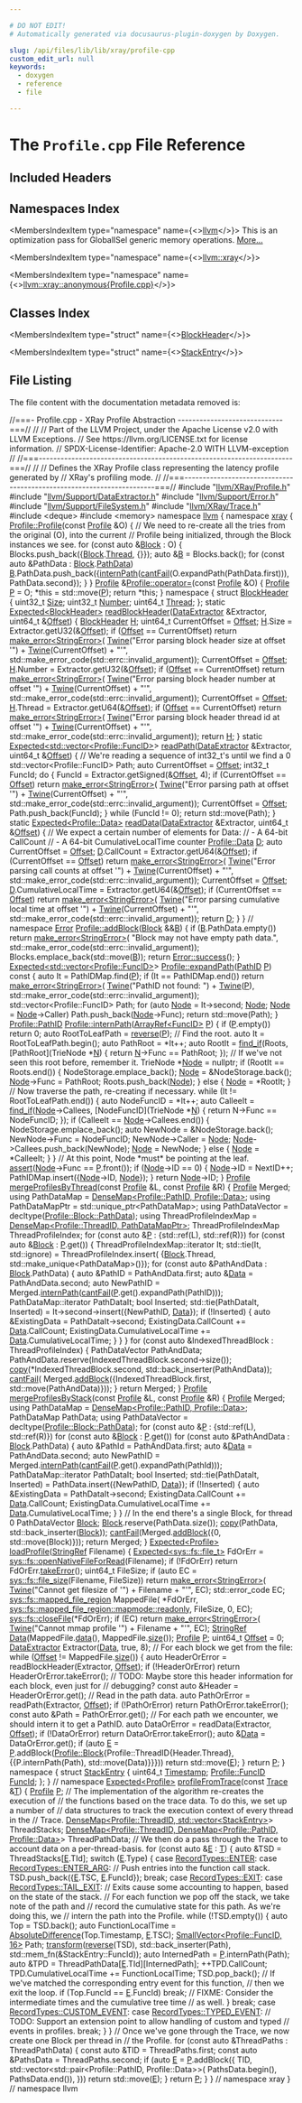 ```yaml
---

# DO NOT EDIT!
# Automatically generated via docusaurus-plugin-doxygen by Doxygen.

slug: /api/files/lib/lib/xray/profile-cpp
custom_edit_url: null
keywords:
  - doxygen
  - reference
  - file

---
```





# The `Profile.cpp` File Reference

<DoxygenPage pluginConfig={pluginConfig}>



## Included Headers

<IncludesList>
<IncludesListItem
  filePath="llvm/XRay/Profile.h"
  permalink="/docs/api/files/include/include/llvm/include/llvm/xray/profile-h"
  isLocal="true" />
<IncludesListItem
  filePath="llvm/Support/DataExtractor.h"
  permalink="/docs/api/files/include/include/llvm/include/llvm/support/dataextractor-h"
  isLocal="true" />
<IncludesListItem
  filePath="llvm/Support/Error.h"
  permalink="/docs/api/files/include/include/llvm/include/llvm/support/error-h"
  isLocal="true" />
<IncludesListItem
  filePath="llvm/Support/FileSystem.h"
  permalink="/docs/api/files/include/include/llvm/include/llvm/support/filesystem-h"
  isLocal="true" />
<IncludesListItem
  filePath="llvm/XRay/Trace.h"
  permalink="/docs/api/files/include/include/llvm/include/llvm/xray/trace-h"
  isLocal="true" />
<IncludesListItem
  filePath="deque"
  permalink=""
  isLocal="false" />
<IncludesListItem
  filePath="memory"
  permalink=""
  isLocal="false" />
</IncludesList>

## Namespaces Index

<MembersIndex>

<MembersIndexItem
  type="namespace"
  name={<><a href="/docs/api/namespaces/llvm">llvm</a></>}>
This is an optimization pass for GlobalISel generic memory operations. <a href="/docs/api/namespaces/llvm/#details">More...</a>
</MembersIndexItem>

<MembersIndexItem
  type="namespace"
  name={<><a href="/docs/api/namespaces/llvm/xray">llvm::xray</a></>}>
</MembersIndexItem>

<MembersIndexItem
  type="namespace"
  name={<><a href="/docs/api/namespaces/llvm/xray/anonymous-profile-cpp-">llvm::xray::anonymous&#123;Profile.cpp&#125;</a></>}>
</MembersIndexItem>

</MembersIndex>

## Classes Index

<MembersIndex>

<MembersIndexItem
  type="struct"
  name={<><a href="/docs/api/structs/llvm/xray/anonymous-namespace-profile-cpp-/blockheader">BlockHeader</a></>}>
</MembersIndexItem>

<MembersIndexItem
  type="struct"
  name={<><a href="/docs/api/structs/llvm/xray/anonymous-namespace-profile-cpp-/stackentry">StackEntry</a></>}>
</MembersIndexItem>

</MembersIndex>


## File Listing

The file content with the documentation metadata removed is:

<ProgramListing>

<Link id="l00001" /><CodeLine lineNumber="1"><Highlight kind="comment">//===- Profile.cpp - XRay Profile Abstraction -----------------------------===//</Highlight><Highlight kind="normal"></Highlight></CodeLine>
<Link id="l00002" /><CodeLine lineNumber="2"><Highlight kind="normal"></Highlight><Highlight kind="comment">//</Highlight><Highlight kind="normal"></Highlight></CodeLine>
<Link id="l00003" /><CodeLine lineNumber="3"><Highlight kind="normal"></Highlight><Highlight kind="comment">// Part of the LLVM Project, under the Apache License v2.0 with LLVM Exceptions.</Highlight><Highlight kind="normal"></Highlight></CodeLine>
<Link id="l00004" /><CodeLine lineNumber="4"><Highlight kind="normal"></Highlight><Highlight kind="comment">// See https://llvm.org/LICENSE.txt for license information.</Highlight><Highlight kind="normal"></Highlight></CodeLine>
<Link id="l00005" /><CodeLine lineNumber="5"><Highlight kind="normal"></Highlight><Highlight kind="comment">// SPDX-License-Identifier: Apache-2.0 WITH LLVM-exception</Highlight><Highlight kind="normal"></Highlight></CodeLine>
<Link id="l00006" /><CodeLine lineNumber="6"><Highlight kind="normal"></Highlight><Highlight kind="comment">//</Highlight><Highlight kind="normal"></Highlight></CodeLine>
<Link id="l00007" /><CodeLine lineNumber="7"><Highlight kind="normal"></Highlight><Highlight kind="comment">//===----------------------------------------------------------------------===//</Highlight><Highlight kind="normal"></Highlight></CodeLine>
<Link id="l00008" /><CodeLine lineNumber="8"><Highlight kind="normal"></Highlight><Highlight kind="comment">//</Highlight><Highlight kind="normal"></Highlight></CodeLine>
<Link id="l00009" /><CodeLine lineNumber="9"><Highlight kind="normal"></Highlight><Highlight kind="comment">// Defines the XRay Profile class representing the latency profile generated by</Highlight><Highlight kind="normal"></Highlight></CodeLine>
<Link id="l00010" /><CodeLine lineNumber="10"><Highlight kind="normal"></Highlight><Highlight kind="comment">// XRay&#39;s profiling mode.</Highlight><Highlight kind="normal"></Highlight></CodeLine>
<Link id="l00011" /><CodeLine lineNumber="11"><Highlight kind="normal"></Highlight><Highlight kind="comment">//</Highlight><Highlight kind="normal"></Highlight></CodeLine>
<Link id="l00012" /><CodeLine lineNumber="12"><Highlight kind="normal"></Highlight><Highlight kind="comment">//===----------------------------------------------------------------------===//</Highlight><Highlight kind="normal"></Highlight></CodeLine>
<Link id="l00013" /><CodeLine lineNumber="13"><Highlight kind="normal"></Highlight><Highlight kind="preprocessor">#include &quot;<a href="/docs/api/files/include/include/llvm/include/llvm/xray/profile-h">llvm/XRay/Profile.h</a>&quot;</Highlight><Highlight kind="normal"></Highlight></CodeLine>
<Link id="l00014" /><CodeLine lineNumber="14"><Highlight kind="normal"></Highlight></CodeLine>
<Link id="l00015" /><CodeLine lineNumber="15"><Highlight kind="normal"></Highlight><Highlight kind="preprocessor">#include &quot;<a href="/docs/api/files/include/include/llvm/include/llvm/support/dataextractor-h">llvm/Support/DataExtractor.h</a>&quot;</Highlight><Highlight kind="normal"></Highlight></CodeLine>
<Link id="l00016" /><CodeLine lineNumber="16"><Highlight kind="normal"></Highlight><Highlight kind="preprocessor">#include &quot;<a href="/docs/api/files/include/include/llvm/include/llvm/support/error-h">llvm/Support/Error.h</a>&quot;</Highlight><Highlight kind="normal"></Highlight></CodeLine>
<Link id="l00017" /><CodeLine lineNumber="17"><Highlight kind="normal"></Highlight><Highlight kind="preprocessor">#include &quot;<a href="/docs/api/files/include/include/llvm/include/llvm/support/filesystem-h">llvm/Support/FileSystem.h</a>&quot;</Highlight><Highlight kind="normal"></Highlight></CodeLine>
<Link id="l00018" /><CodeLine lineNumber="18"><Highlight kind="normal"></Highlight><Highlight kind="preprocessor">#include &quot;<a href="/docs/api/files/include/include/llvm/include/llvm/xray/trace-h">llvm/XRay/Trace.h</a>&quot;</Highlight><Highlight kind="normal"></Highlight></CodeLine>
<Link id="l00019" /><CodeLine lineNumber="19"><Highlight kind="normal"></Highlight><Highlight kind="preprocessor">#include &lt;deque&gt;</Highlight><Highlight kind="normal"></Highlight></CodeLine>
<Link id="l00020" /><CodeLine lineNumber="20"><Highlight kind="normal"></Highlight><Highlight kind="preprocessor">#include &lt;memory&gt;</Highlight><Highlight kind="normal"></Highlight></CodeLine>
<Link id="l00021" /><CodeLine lineNumber="21"><Highlight kind="normal"></Highlight></CodeLine>
<Link id="l00022" /><CodeLine lineNumber="22"><Highlight kind="normal"></Highlight><Highlight kind="keyword">namespace </Highlight><Highlight kind="normal"><a href="/docs/api/namespaces/llvm">llvm</a> &#123;</Highlight></CodeLine>
<Link id="l00023" /><CodeLine lineNumber="23"><Highlight kind="normal"></Highlight><Highlight kind="keyword">namespace </Highlight><Highlight kind="normal"><a href="/docs/api/namespaces/llvm/xray">xray</a> &#123;</Highlight></CodeLine>
<Link id="l00024" /><CodeLine lineNumber="24"><Highlight kind="normal"></Highlight></CodeLine>
<Link id="l00025" /><CodeLine lineNumber="25" lineLink="/docs/api/classes/llvm/xray/profile/#abd02b54208ead98553182be8937f4def"><Highlight kind="normal"><a href="/docs/api/classes/llvm/xray/profile/#a2ae104b61b080046cb4019218108ebcb">Profile::Profile</a>(</Highlight><Highlight kind="keyword">const</Highlight><Highlight kind="normal"> <a href="/docs/api/classes/llvm/xray/profile/#a2ae104b61b080046cb4019218108ebcb">Profile</a> &amp;O) &#123;</Highlight></CodeLine>
<Link id="l00026" /><CodeLine lineNumber="26"><Highlight kind="normal">  </Highlight><Highlight kind="comment">// We need to re-create all the tries from the original (O), into the current</Highlight><Highlight kind="normal"></Highlight></CodeLine>
<Link id="l00027" /><CodeLine lineNumber="27"><Highlight kind="normal">  </Highlight><Highlight kind="comment">// Profile being initialized, through the Block instances we see.</Highlight><Highlight kind="normal"></Highlight></CodeLine>
<Link id="l00028" /><CodeLine lineNumber="28"><Highlight kind="normal">  </Highlight><Highlight kind="keywordflow">for</Highlight><Highlight kind="normal"> (</Highlight><Highlight kind="keyword">const</Highlight><Highlight kind="normal"> </Highlight><Highlight kind="keyword">auto</Highlight><Highlight kind="normal"> &amp;<a href="/docs/api/structs/llvm/xray/profile/block">Block</a> : O) &#123;</Highlight></CodeLine>
<Link id="l00029" /><CodeLine lineNumber="29"><Highlight kind="normal">    Blocks.push&#95;back(&#123;<a href="/docs/api/structs/llvm/xray/profile/block">Block</a>.<a href="/docs/api/structs/llvm/xray/profile/block/#a2a0e28e54713a21bdc8ade4676643076">Thread</a>, &#123;&#125;&#125;);</Highlight></CodeLine>
<Link id="l00030" /><CodeLine lineNumber="30"><Highlight kind="normal">    </Highlight><Highlight kind="keyword">auto</Highlight><Highlight kind="normal"> &amp;<a href="/docs/api/files/lib/lib/ir/builtingcs-cpp/#ae76959fe811ba090de4cba69ac00f1da">B</a> = Blocks.back();</Highlight></CodeLine>
<Link id="l00031" /><CodeLine lineNumber="31"><Highlight kind="normal">    </Highlight><Highlight kind="keywordflow">for</Highlight><Highlight kind="normal"> (</Highlight><Highlight kind="keyword">const</Highlight><Highlight kind="normal"> </Highlight><Highlight kind="keyword">auto</Highlight><Highlight kind="normal"> &amp;PathData : <a href="/docs/api/structs/llvm/xray/profile/block">Block</a>.<a href="/docs/api/structs/llvm/xray/profile/block/#a60d6984462ebf4f393e11aee27081f8b">PathData</a>)</Highlight></CodeLine>
<Link id="l00032" /><CodeLine lineNumber="32"><Highlight kind="normal">      <a href="/docs/api/files/lib/lib/ir/builtingcs-cpp/#ae76959fe811ba090de4cba69ac00f1da">B</a>.PathData.push&#95;back(&#123;<a href="/docs/api/classes/llvm/xray/profile/#a12fc96db03e9487cdd871074d13d0f64">internPath</a>(<a href="/docs/api/namespaces/llvm/#aa1e1474f15df639f0d874b21f15666f7">cantFail</a>(O.expandPath(PathData.first))),</Highlight></CodeLine>
<Link id="l00033" /><CodeLine lineNumber="33"><Highlight kind="normal">                            PathData.second&#125;);</Highlight></CodeLine>
<Link id="l00034" /><CodeLine lineNumber="34"><Highlight kind="normal">  &#125;</Highlight></CodeLine>
<Link id="l00035" /><CodeLine lineNumber="35"><Highlight kind="normal">&#125;</Highlight></CodeLine>
<Link id="l00036" /><CodeLine lineNumber="36"><Highlight kind="normal"></Highlight></CodeLine>
<Link id="l00037" /><CodeLine lineNumber="37" lineLink="/docs/api/classes/llvm/xray/profile/#a9958761218a3ef6994aa88cb236ea74d"><Highlight kind="normal"><a href="/docs/api/classes/llvm/xray/profile/#a2ae104b61b080046cb4019218108ebcb">Profile</a> &amp;<a href="/docs/api/classes/llvm/xray/profile/#a12b5327cc34b2b5b00123015283f215e">Profile::operator=</a>(</Highlight><Highlight kind="keyword">const</Highlight><Highlight kind="normal"> <a href="/docs/api/classes/llvm/xray/profile/#a2ae104b61b080046cb4019218108ebcb">Profile</a> &amp;O) &#123;</Highlight></CodeLine>
<Link id="l00038" /><CodeLine lineNumber="38"><Highlight kind="normal">  <a href="/docs/api/classes/llvm/xray/profile/#a2ae104b61b080046cb4019218108ebcb">Profile</a> <a href="/docs/api/files/lib/lib/option/option-cpp/#a04665169063c8ca1f2ea96c27fc7c2b2">P</a> = O;</Highlight></CodeLine>
<Link id="l00039" /><CodeLine lineNumber="39"><Highlight kind="normal">  &#42;</Highlight><Highlight kind="keyword">this</Highlight><Highlight kind="normal"> = std::move(<a href="/docs/api/files/lib/lib/option/option-cpp/#a04665169063c8ca1f2ea96c27fc7c2b2">P</a>);</Highlight></CodeLine>
<Link id="l00040" /><CodeLine lineNumber="40"><Highlight kind="normal">  </Highlight><Highlight kind="keywordflow">return</Highlight><Highlight kind="normal"> &#42;</Highlight><Highlight kind="keyword">this</Highlight><Highlight kind="normal">;</Highlight></CodeLine>
<Link id="l00041" /><CodeLine lineNumber="41"><Highlight kind="normal">&#125;</Highlight></CodeLine>
<Link id="l00042" /><CodeLine lineNumber="42"><Highlight kind="normal"></Highlight></CodeLine>
<Link id="l00043" /><CodeLine lineNumber="43" lineLink="/docs/api/namespaces/llvm/xray/anonymous-profile-cpp-"><Highlight kind="normal"></Highlight><Highlight kind="keyword">namespace </Highlight><Highlight kind="normal">&#123;</Highlight></CodeLine>
<Link id="l00044" /><CodeLine lineNumber="44"><Highlight kind="normal"></Highlight></CodeLine>
<Link id="l00045" /><CodeLine lineNumber="45" lineLink="/docs/api/structs/llvm/xray/anonymous-namespace-profile-cpp-/blockheader"><Highlight kind="normal"></Highlight><Highlight kind="keyword">struct </Highlight><Highlight kind="normal"><a href="/docs/api/structs/llvm/xray/anonymous-namespace-profile-cpp-/blockheader">BlockHeader</a> &#123;</Highlight></CodeLine>
<Link id="l00046" /><CodeLine lineNumber="46" lineLink="/docs/api/structs/llvm/xray/anonymous-namespace-profile-cpp-/blockheader/#a9128f29e03a64e5265d5da7de9b27e7c"><Highlight kind="normal">  uint32&#95;t <a href="/docs/api/structs/llvm/xray/anonymous-namespace-profile-cpp-/blockheader/#a9128f29e03a64e5265d5da7de9b27e7c">Size</a>;</Highlight></CodeLine>
<Link id="l00047" /><CodeLine lineNumber="47" lineLink="/docs/api/structs/llvm/xray/anonymous-namespace-profile-cpp-/blockheader/#aa4e33e495af2679fd39f439ab88314d6"><Highlight kind="normal">  uint32&#95;t <a href="/docs/api/structs/llvm/xray/anonymous-namespace-profile-cpp-/blockheader/#aa4e33e495af2679fd39f439ab88314d6">Number</a>;</Highlight></CodeLine>
<Link id="l00048" /><CodeLine lineNumber="48" lineLink="/docs/api/structs/llvm/xray/anonymous-namespace-profile-cpp-/blockheader/#a4eef176f3238c73b538b7d476527835c"><Highlight kind="normal">  uint64&#95;t <a href="/docs/api/structs/llvm/xray/anonymous-namespace-profile-cpp-/blockheader/#a4eef176f3238c73b538b7d476527835c">Thread</a>;</Highlight></CodeLine>
<Link id="l00049" /><CodeLine lineNumber="49"><Highlight kind="normal">&#125;;</Highlight></CodeLine>
<Link id="l00050" /><CodeLine lineNumber="50"><Highlight kind="normal"></Highlight></CodeLine>
<Link id="l00051" /><CodeLine lineNumber="51" lineLink="/docs/api/namespaces/llvm/xray/anonymous-profile-cpp-/#a67daac8ed9eacb11294a13ab78075b31"><Highlight kind="normal"></Highlight><Highlight kind="keyword">static</Highlight><Highlight kind="normal"> <a href="/docs/api/classes/llvm/expected">Expected&lt;BlockHeader&gt;</a> <a href="/docs/api/namespaces/llvm/xray/anonymous-profile-cpp-/#a67daac8ed9eacb11294a13ab78075b31">readBlockHeader</a>(<a href="/docs/api/classes/llvm/dataextractor">DataExtractor</a> &amp;Extractor,</Highlight></CodeLine>
<Link id="l00052" /><CodeLine lineNumber="52"><Highlight kind="normal">                                             uint64&#95;t &amp;<a href="/docs/api/namespaces/llvm/#a05f5b9a11bdcc5feba62899f95dcf878a3134224cba2545bc57954d3b072aebb4">Offset</a>) &#123;</Highlight></CodeLine>
<Link id="l00053" /><CodeLine lineNumber="53"><Highlight kind="normal">  <a href="/docs/api/structs/llvm/xray/anonymous-namespace-profile-cpp-/blockheader">BlockHeader</a> <a href="/docs/api/files/lib/lib/support/md5-cpp/#ae42219072d798876e6b08e6b78614ff6">H</a>;</Highlight></CodeLine>
<Link id="l00054" /><CodeLine lineNumber="54"><Highlight kind="normal">  uint64&#95;t CurrentOffset = <a href="/docs/api/namespaces/llvm/#a05f5b9a11bdcc5feba62899f95dcf878a3134224cba2545bc57954d3b072aebb4">Offset</a>;</Highlight></CodeLine>
<Link id="l00055" /><CodeLine lineNumber="55"><Highlight kind="normal">  <a href="/docs/api/files/lib/lib/support/md5-cpp/#ae42219072d798876e6b08e6b78614ff6">H</a>.Size = Extractor.getU32(&amp;<a href="/docs/api/namespaces/llvm/#a05f5b9a11bdcc5feba62899f95dcf878a3134224cba2545bc57954d3b072aebb4">Offset</a>);</Highlight></CodeLine>
<Link id="l00056" /><CodeLine lineNumber="56"><Highlight kind="normal">  </Highlight><Highlight kind="keywordflow">if</Highlight><Highlight kind="normal"> (<a href="/docs/api/namespaces/llvm/#a05f5b9a11bdcc5feba62899f95dcf878a3134224cba2545bc57954d3b072aebb4">Offset</a> == CurrentOffset)</Highlight></CodeLine>
<Link id="l00057" /><CodeLine lineNumber="57"><Highlight kind="normal">    </Highlight><Highlight kind="keywordflow">return</Highlight><Highlight kind="normal"> <a href="/docs/api/namespaces/llvm/#a9999bd897fc8a1648bd69b36fee2d357">make&#95;error&lt;StringError&gt;</a>(</Highlight></CodeLine>
<Link id="l00058" /><CodeLine lineNumber="58"><Highlight kind="normal">        <a href="/docs/api/classes/llvm/twine">Twine</a>(</Highlight><Highlight kind="stringliteral">&quot;Error parsing block header size at offset &#39;&quot;</Highlight><Highlight kind="normal">) +</Highlight></CodeLine>
<Link id="l00059" /><CodeLine lineNumber="59"><Highlight kind="normal">            <a href="/docs/api/classes/llvm/twine">Twine</a>(CurrentOffset) + </Highlight><Highlight kind="stringliteral">&quot;&#39;&quot;</Highlight><Highlight kind="normal">,</Highlight></CodeLine>
<Link id="l00060" /><CodeLine lineNumber="60"><Highlight kind="normal">        std::make&#95;error&#95;code(std::errc::invalid&#95;argument));</Highlight></CodeLine>
<Link id="l00061" /><CodeLine lineNumber="61"><Highlight kind="normal">  CurrentOffset = <a href="/docs/api/namespaces/llvm/#a05f5b9a11bdcc5feba62899f95dcf878a3134224cba2545bc57954d3b072aebb4">Offset</a>;</Highlight></CodeLine>
<Link id="l00062" /><CodeLine lineNumber="62"><Highlight kind="normal">  <a href="/docs/api/files/lib/lib/support/md5-cpp/#ae42219072d798876e6b08e6b78614ff6">H</a>.Number = Extractor.getU32(&amp;<a href="/docs/api/namespaces/llvm/#a05f5b9a11bdcc5feba62899f95dcf878a3134224cba2545bc57954d3b072aebb4">Offset</a>);</Highlight></CodeLine>
<Link id="l00063" /><CodeLine lineNumber="63"><Highlight kind="normal">  </Highlight><Highlight kind="keywordflow">if</Highlight><Highlight kind="normal"> (<a href="/docs/api/namespaces/llvm/#a05f5b9a11bdcc5feba62899f95dcf878a3134224cba2545bc57954d3b072aebb4">Offset</a> == CurrentOffset)</Highlight></CodeLine>
<Link id="l00064" /><CodeLine lineNumber="64"><Highlight kind="normal">    </Highlight><Highlight kind="keywordflow">return</Highlight><Highlight kind="normal"> <a href="/docs/api/namespaces/llvm/#a9999bd897fc8a1648bd69b36fee2d357">make&#95;error&lt;StringError&gt;</a>(</Highlight></CodeLine>
<Link id="l00065" /><CodeLine lineNumber="65"><Highlight kind="normal">        <a href="/docs/api/classes/llvm/twine">Twine</a>(</Highlight><Highlight kind="stringliteral">&quot;Error parsing block header number at offset &#39;&quot;</Highlight><Highlight kind="normal">) +</Highlight></CodeLine>
<Link id="l00066" /><CodeLine lineNumber="66"><Highlight kind="normal">            <a href="/docs/api/classes/llvm/twine">Twine</a>(CurrentOffset) + </Highlight><Highlight kind="stringliteral">&quot;&#39;&quot;</Highlight><Highlight kind="normal">,</Highlight></CodeLine>
<Link id="l00067" /><CodeLine lineNumber="67"><Highlight kind="normal">        std::make&#95;error&#95;code(std::errc::invalid&#95;argument));</Highlight></CodeLine>
<Link id="l00068" /><CodeLine lineNumber="68"><Highlight kind="normal">  CurrentOffset = <a href="/docs/api/namespaces/llvm/#a05f5b9a11bdcc5feba62899f95dcf878a3134224cba2545bc57954d3b072aebb4">Offset</a>;</Highlight></CodeLine>
<Link id="l00069" /><CodeLine lineNumber="69"><Highlight kind="normal">  <a href="/docs/api/files/lib/lib/support/md5-cpp/#ae42219072d798876e6b08e6b78614ff6">H</a>.Thread = Extractor.getU64(&amp;<a href="/docs/api/namespaces/llvm/#a05f5b9a11bdcc5feba62899f95dcf878a3134224cba2545bc57954d3b072aebb4">Offset</a>);</Highlight></CodeLine>
<Link id="l00070" /><CodeLine lineNumber="70"><Highlight kind="normal">  </Highlight><Highlight kind="keywordflow">if</Highlight><Highlight kind="normal"> (<a href="/docs/api/namespaces/llvm/#a05f5b9a11bdcc5feba62899f95dcf878a3134224cba2545bc57954d3b072aebb4">Offset</a> == CurrentOffset)</Highlight></CodeLine>
<Link id="l00071" /><CodeLine lineNumber="71"><Highlight kind="normal">    </Highlight><Highlight kind="keywordflow">return</Highlight><Highlight kind="normal"> <a href="/docs/api/namespaces/llvm/#a9999bd897fc8a1648bd69b36fee2d357">make&#95;error&lt;StringError&gt;</a>(</Highlight></CodeLine>
<Link id="l00072" /><CodeLine lineNumber="72"><Highlight kind="normal">        <a href="/docs/api/classes/llvm/twine">Twine</a>(</Highlight><Highlight kind="stringliteral">&quot;Error parsing block header thread id at offset &#39;&quot;</Highlight><Highlight kind="normal">) +</Highlight></CodeLine>
<Link id="l00073" /><CodeLine lineNumber="73"><Highlight kind="normal">            <a href="/docs/api/classes/llvm/twine">Twine</a>(CurrentOffset) + </Highlight><Highlight kind="stringliteral">&quot;&#39;&quot;</Highlight><Highlight kind="normal">,</Highlight></CodeLine>
<Link id="l00074" /><CodeLine lineNumber="74"><Highlight kind="normal">        std::make&#95;error&#95;code(std::errc::invalid&#95;argument));</Highlight></CodeLine>
<Link id="l00075" /><CodeLine lineNumber="75"><Highlight kind="normal">  </Highlight><Highlight kind="keywordflow">return</Highlight><Highlight kind="normal"> <a href="/docs/api/files/lib/lib/support/md5-cpp/#ae42219072d798876e6b08e6b78614ff6">H</a>;</Highlight></CodeLine>
<Link id="l00076" /><CodeLine lineNumber="76"><Highlight kind="normal">&#125;</Highlight></CodeLine>
<Link id="l00077" /><CodeLine lineNumber="77"><Highlight kind="normal"></Highlight></CodeLine>
<Link id="l00078" /><CodeLine lineNumber="78" lineLink="/docs/api/namespaces/llvm/xray/anonymous-profile-cpp-/#acf7bbfd2129649a8e3700bea2579cbf1"><Highlight kind="normal"></Highlight><Highlight kind="keyword">static</Highlight><Highlight kind="normal"> <a href="/docs/api/classes/llvm/expected">Expected&lt;std::vector&lt;Profile::FuncID&gt;</a>&gt; <a href="/docs/api/namespaces/llvm/xray/anonymous-profile-cpp-/#acf7bbfd2129649a8e3700bea2579cbf1">readPath</a>(<a href="/docs/api/classes/llvm/dataextractor">DataExtractor</a> &amp;Extractor,</Highlight></CodeLine>
<Link id="l00079" /><CodeLine lineNumber="79"><Highlight kind="normal">                                                       uint64&#95;t &amp;<a href="/docs/api/namespaces/llvm/#a05f5b9a11bdcc5feba62899f95dcf878a3134224cba2545bc57954d3b072aebb4">Offset</a>) &#123;</Highlight></CodeLine>
<Link id="l00080" /><CodeLine lineNumber="80"><Highlight kind="normal">  </Highlight><Highlight kind="comment">// We&#39;re reading a sequence of int32&#95;t&#39;s until we find a 0</Highlight><Highlight kind="normal"></Highlight></CodeLine>
<Link id="l00081" /><CodeLine lineNumber="81"><Highlight kind="normal">  std::vector&lt;Profile::FuncID&gt; Path;</Highlight></CodeLine>
<Link id="l00082" /><CodeLine lineNumber="82"><Highlight kind="normal">  </Highlight><Highlight kind="keyword">auto</Highlight><Highlight kind="normal"> CurrentOffset = <a href="/docs/api/namespaces/llvm/#a05f5b9a11bdcc5feba62899f95dcf878a3134224cba2545bc57954d3b072aebb4">Offset</a>;</Highlight></CodeLine>
<Link id="l00083" /><CodeLine lineNumber="83"><Highlight kind="normal">  int32&#95;t FuncId;</Highlight></CodeLine>
<Link id="l00084" /><CodeLine lineNumber="84"><Highlight kind="normal">  </Highlight><Highlight kind="keywordflow">do</Highlight><Highlight kind="normal"> &#123;</Highlight></CodeLine>
<Link id="l00085" /><CodeLine lineNumber="85"><Highlight kind="normal">    FuncId = Extractor.getSigned(&amp;<a href="/docs/api/namespaces/llvm/#a05f5b9a11bdcc5feba62899f95dcf878a3134224cba2545bc57954d3b072aebb4">Offset</a>, 4);</Highlight></CodeLine>
<Link id="l00086" /><CodeLine lineNumber="86"><Highlight kind="normal">    </Highlight><Highlight kind="keywordflow">if</Highlight><Highlight kind="normal"> (CurrentOffset == <a href="/docs/api/namespaces/llvm/#a05f5b9a11bdcc5feba62899f95dcf878a3134224cba2545bc57954d3b072aebb4">Offset</a>)</Highlight></CodeLine>
<Link id="l00087" /><CodeLine lineNumber="87"><Highlight kind="normal">      </Highlight><Highlight kind="keywordflow">return</Highlight><Highlight kind="normal"> <a href="/docs/api/namespaces/llvm/#a9999bd897fc8a1648bd69b36fee2d357">make&#95;error&lt;StringError&gt;</a>(</Highlight></CodeLine>
<Link id="l00088" /><CodeLine lineNumber="88"><Highlight kind="normal">          <a href="/docs/api/classes/llvm/twine">Twine</a>(</Highlight><Highlight kind="stringliteral">&quot;Error parsing path at offset &#39;&quot;</Highlight><Highlight kind="normal">) + <a href="/docs/api/classes/llvm/twine">Twine</a>(CurrentOffset) + </Highlight><Highlight kind="stringliteral">&quot;&#39;&quot;</Highlight><Highlight kind="normal">,</Highlight></CodeLine>
<Link id="l00089" /><CodeLine lineNumber="89"><Highlight kind="normal">          std::make&#95;error&#95;code(std::errc::invalid&#95;argument));</Highlight></CodeLine>
<Link id="l00090" /><CodeLine lineNumber="90"><Highlight kind="normal">    CurrentOffset = <a href="/docs/api/namespaces/llvm/#a05f5b9a11bdcc5feba62899f95dcf878a3134224cba2545bc57954d3b072aebb4">Offset</a>;</Highlight></CodeLine>
<Link id="l00091" /><CodeLine lineNumber="91"><Highlight kind="normal">    Path.push&#95;back(FuncId);</Highlight></CodeLine>
<Link id="l00092" /><CodeLine lineNumber="92"><Highlight kind="normal">  &#125; </Highlight><Highlight kind="keywordflow">while</Highlight><Highlight kind="normal"> (FuncId != 0);</Highlight></CodeLine>
<Link id="l00093" /><CodeLine lineNumber="93"><Highlight kind="normal">  </Highlight><Highlight kind="keywordflow">return</Highlight><Highlight kind="normal"> std::move(Path);</Highlight></CodeLine>
<Link id="l00094" /><CodeLine lineNumber="94"><Highlight kind="normal">&#125;</Highlight></CodeLine>
<Link id="l00095" /><CodeLine lineNumber="95"><Highlight kind="normal"></Highlight></CodeLine>
<Link id="l00096" /><CodeLine lineNumber="96" lineLink="/docs/api/namespaces/llvm/xray/anonymous-profile-cpp-/#aee157f1514d714bf5f61b680186b0c66"><Highlight kind="normal"></Highlight><Highlight kind="keyword">static</Highlight><Highlight kind="normal"> <a href="/docs/api/classes/llvm/expected">Expected&lt;Profile::Data&gt;</a> <a href="/docs/api/namespaces/llvm/xray/anonymous-profile-cpp-/#aee157f1514d714bf5f61b680186b0c66">readData</a>(<a href="/docs/api/classes/llvm/dataextractor">DataExtractor</a> &amp;Extractor,</Highlight></CodeLine>
<Link id="l00097" /><CodeLine lineNumber="97"><Highlight kind="normal">                                        uint64&#95;t &amp;<a href="/docs/api/namespaces/llvm/#a05f5b9a11bdcc5feba62899f95dcf878a3134224cba2545bc57954d3b072aebb4">Offset</a>) &#123;</Highlight></CodeLine>
<Link id="l00098" /><CodeLine lineNumber="98"><Highlight kind="normal">  </Highlight><Highlight kind="comment">// We expect a certain number of elements for Data:</Highlight><Highlight kind="normal"></Highlight></CodeLine>
<Link id="l00099" /><CodeLine lineNumber="99"><Highlight kind="normal">  </Highlight><Highlight kind="comment">//   - A 64-bit CallCount</Highlight><Highlight kind="normal"></Highlight></CodeLine>
<Link id="l00100" /><CodeLine lineNumber="100"><Highlight kind="normal">  </Highlight><Highlight kind="comment">//   - A 64-bit CumulativeLocalTime counter</Highlight><Highlight kind="normal"></Highlight></CodeLine>
<Link id="l00101" /><CodeLine lineNumber="101"><Highlight kind="normal">  <a href="/docs/api/structs/llvm/xray/profile/data">Profile::Data</a> <a href="/docs/api/files/lib/lib/ir/builtingcs-cpp/#a6a9f043784cf87001c84980afa76da82">D</a>;</Highlight></CodeLine>
<Link id="l00102" /><CodeLine lineNumber="102"><Highlight kind="normal">  </Highlight><Highlight kind="keyword">auto</Highlight><Highlight kind="normal"> CurrentOffset = <a href="/docs/api/namespaces/llvm/#a05f5b9a11bdcc5feba62899f95dcf878a3134224cba2545bc57954d3b072aebb4">Offset</a>;</Highlight></CodeLine>
<Link id="l00103" /><CodeLine lineNumber="103"><Highlight kind="normal">  <a href="/docs/api/files/lib/lib/ir/builtingcs-cpp/#a6a9f043784cf87001c84980afa76da82">D</a>.CallCount = Extractor.getU64(&amp;<a href="/docs/api/namespaces/llvm/#a05f5b9a11bdcc5feba62899f95dcf878a3134224cba2545bc57954d3b072aebb4">Offset</a>);</Highlight></CodeLine>
<Link id="l00104" /><CodeLine lineNumber="104"><Highlight kind="normal">  </Highlight><Highlight kind="keywordflow">if</Highlight><Highlight kind="normal"> (CurrentOffset == <a href="/docs/api/namespaces/llvm/#a05f5b9a11bdcc5feba62899f95dcf878a3134224cba2545bc57954d3b072aebb4">Offset</a>)</Highlight></CodeLine>
<Link id="l00105" /><CodeLine lineNumber="105"><Highlight kind="normal">    </Highlight><Highlight kind="keywordflow">return</Highlight><Highlight kind="normal"> <a href="/docs/api/namespaces/llvm/#a9999bd897fc8a1648bd69b36fee2d357">make&#95;error&lt;StringError&gt;</a>(</Highlight></CodeLine>
<Link id="l00106" /><CodeLine lineNumber="106"><Highlight kind="normal">        <a href="/docs/api/classes/llvm/twine">Twine</a>(</Highlight><Highlight kind="stringliteral">&quot;Error parsing call counts at offset &#39;&quot;</Highlight><Highlight kind="normal">) + <a href="/docs/api/classes/llvm/twine">Twine</a>(CurrentOffset) +</Highlight></CodeLine>
<Link id="l00107" /><CodeLine lineNumber="107"><Highlight kind="normal">            </Highlight><Highlight kind="stringliteral">&quot;&#39;&quot;</Highlight><Highlight kind="normal">,</Highlight></CodeLine>
<Link id="l00108" /><CodeLine lineNumber="108"><Highlight kind="normal">        std::make&#95;error&#95;code(std::errc::invalid&#95;argument));</Highlight></CodeLine>
<Link id="l00109" /><CodeLine lineNumber="109"><Highlight kind="normal">  CurrentOffset = <a href="/docs/api/namespaces/llvm/#a05f5b9a11bdcc5feba62899f95dcf878a3134224cba2545bc57954d3b072aebb4">Offset</a>;</Highlight></CodeLine>
<Link id="l00110" /><CodeLine lineNumber="110"><Highlight kind="normal">  <a href="/docs/api/files/lib/lib/ir/builtingcs-cpp/#a6a9f043784cf87001c84980afa76da82">D</a>.CumulativeLocalTime = Extractor.getU64(&amp;<a href="/docs/api/namespaces/llvm/#a05f5b9a11bdcc5feba62899f95dcf878a3134224cba2545bc57954d3b072aebb4">Offset</a>);</Highlight></CodeLine>
<Link id="l00111" /><CodeLine lineNumber="111"><Highlight kind="normal">  </Highlight><Highlight kind="keywordflow">if</Highlight><Highlight kind="normal"> (CurrentOffset == <a href="/docs/api/namespaces/llvm/#a05f5b9a11bdcc5feba62899f95dcf878a3134224cba2545bc57954d3b072aebb4">Offset</a>)</Highlight></CodeLine>
<Link id="l00112" /><CodeLine lineNumber="112"><Highlight kind="normal">    </Highlight><Highlight kind="keywordflow">return</Highlight><Highlight kind="normal"> <a href="/docs/api/namespaces/llvm/#a9999bd897fc8a1648bd69b36fee2d357">make&#95;error&lt;StringError&gt;</a>(</Highlight></CodeLine>
<Link id="l00113" /><CodeLine lineNumber="113"><Highlight kind="normal">        <a href="/docs/api/classes/llvm/twine">Twine</a>(</Highlight><Highlight kind="stringliteral">&quot;Error parsing cumulative local time at offset &#39;&quot;</Highlight><Highlight kind="normal">) +</Highlight></CodeLine>
<Link id="l00114" /><CodeLine lineNumber="114"><Highlight kind="normal">            <a href="/docs/api/classes/llvm/twine">Twine</a>(CurrentOffset) + </Highlight><Highlight kind="stringliteral">&quot;&#39;&quot;</Highlight><Highlight kind="normal">,</Highlight></CodeLine>
<Link id="l00115" /><CodeLine lineNumber="115"><Highlight kind="normal">        std::make&#95;error&#95;code(std::errc::invalid&#95;argument));</Highlight></CodeLine>
<Link id="l00116" /><CodeLine lineNumber="116"><Highlight kind="normal">  </Highlight><Highlight kind="keywordflow">return</Highlight><Highlight kind="normal"> <a href="/docs/api/files/lib/lib/ir/builtingcs-cpp/#a6a9f043784cf87001c84980afa76da82">D</a>;</Highlight></CodeLine>
<Link id="l00117" /><CodeLine lineNumber="117"><Highlight kind="normal">&#125;</Highlight></CodeLine>
<Link id="l00118" /><CodeLine lineNumber="118"><Highlight kind="normal"></Highlight></CodeLine>
<Link id="l00119" /><CodeLine lineNumber="119"><Highlight kind="normal">&#125; </Highlight><Highlight kind="comment">// namespace</Highlight><Highlight kind="normal"></Highlight></CodeLine>
<Link id="l00120" /><CodeLine lineNumber="120"><Highlight kind="normal"></Highlight></CodeLine>
<Link id="l00121" /><CodeLine lineNumber="121" lineLink="/docs/api/classes/llvm/xray/profile/#a90e702657e9bd42c6b4c4d1e79194ea4"><Highlight kind="normal"><a href="/docs/api/classes/llvm/error">Error</a> <a href="/docs/api/classes/llvm/xray/profile/#a90e702657e9bd42c6b4c4d1e79194ea4">Profile::addBlock</a>(<a href="/docs/api/structs/llvm/xray/profile/block">Block</a> &amp;&amp;<a href="/docs/api/files/lib/lib/ir/builtingcs-cpp/#ae76959fe811ba090de4cba69ac00f1da">B</a>) &#123;</Highlight></CodeLine>
<Link id="l00122" /><CodeLine lineNumber="122"><Highlight kind="normal">  </Highlight><Highlight kind="keywordflow">if</Highlight><Highlight kind="normal"> (<a href="/docs/api/files/lib/lib/ir/builtingcs-cpp/#ae76959fe811ba090de4cba69ac00f1da">B</a>.PathData.empty())</Highlight></CodeLine>
<Link id="l00123" /><CodeLine lineNumber="123"><Highlight kind="normal">    </Highlight><Highlight kind="keywordflow">return</Highlight><Highlight kind="normal"> <a href="/docs/api/namespaces/llvm/#a9999bd897fc8a1648bd69b36fee2d357">make&#95;error&lt;StringError&gt;</a>(</Highlight></CodeLine>
<Link id="l00124" /><CodeLine lineNumber="124"><Highlight kind="normal">        </Highlight><Highlight kind="stringliteral">&quot;Block may not have empty path data.&quot;</Highlight><Highlight kind="normal">,</Highlight></CodeLine>
<Link id="l00125" /><CodeLine lineNumber="125"><Highlight kind="normal">        std::make&#95;error&#95;code(std::errc::invalid&#95;argument));</Highlight></CodeLine>
<Link id="l00126" /><CodeLine lineNumber="126"><Highlight kind="normal"></Highlight></CodeLine>
<Link id="l00127" /><CodeLine lineNumber="127"><Highlight kind="normal">  Blocks.emplace&#95;back(std::move(<a href="/docs/api/files/lib/lib/ir/builtingcs-cpp/#ae76959fe811ba090de4cba69ac00f1da">B</a>));</Highlight></CodeLine>
<Link id="l00128" /><CodeLine lineNumber="128"><Highlight kind="normal">  </Highlight><Highlight kind="keywordflow">return</Highlight><Highlight kind="normal"> <a href="/docs/api/classes/llvm/error/#a4dfd0813c3d0e0a30439b5a3e9196b59">Error::success</a>();</Highlight></CodeLine>
<Link id="l00129" /><CodeLine lineNumber="129"><Highlight kind="normal">&#125;</Highlight></CodeLine>
<Link id="l00130" /><CodeLine lineNumber="130"><Highlight kind="normal"></Highlight></CodeLine>
<Link id="l00131" /><CodeLine lineNumber="131" lineLink="/docs/api/classes/llvm/xray/profile/#a411a204d8148758301c3102eb52172fa"><Highlight kind="normal"><a href="/docs/api/classes/llvm/expected">Expected&lt;std::vector&lt;Profile::FuncID&gt;</a>&gt; <a href="/docs/api/classes/llvm/xray/profile/#a411a204d8148758301c3102eb52172fa">Profile::expandPath</a>(<a href="/docs/api/classes/llvm/xray/profile/#a61b53a1aaef1301a6bbd70c880789c0d">PathID</a> <a href="/docs/api/files/lib/lib/option/option-cpp/#a04665169063c8ca1f2ea96c27fc7c2b2">P</a>)</Highlight><Highlight kind="keyword"> const </Highlight><Highlight kind="normal">&#123;</Highlight></CodeLine>
<Link id="l00132" /><CodeLine lineNumber="132"><Highlight kind="normal">  </Highlight><Highlight kind="keyword">auto</Highlight><Highlight kind="normal"> It = PathIDMap.find(<a href="/docs/api/files/lib/lib/option/option-cpp/#a04665169063c8ca1f2ea96c27fc7c2b2">P</a>);</Highlight></CodeLine>
<Link id="l00133" /><CodeLine lineNumber="133"><Highlight kind="normal">  </Highlight><Highlight kind="keywordflow">if</Highlight><Highlight kind="normal"> (It == PathIDMap.end())</Highlight></CodeLine>
<Link id="l00134" /><CodeLine lineNumber="134"><Highlight kind="normal">    </Highlight><Highlight kind="keywordflow">return</Highlight><Highlight kind="normal"> <a href="/docs/api/namespaces/llvm/#a9999bd897fc8a1648bd69b36fee2d357">make&#95;error&lt;StringError&gt;</a>(</Highlight></CodeLine>
<Link id="l00135" /><CodeLine lineNumber="135"><Highlight kind="normal">        <a href="/docs/api/classes/llvm/twine">Twine</a>(</Highlight><Highlight kind="stringliteral">&quot;PathID not found: &quot;</Highlight><Highlight kind="normal">) + <a href="/docs/api/classes/llvm/twine">Twine</a>(<a href="/docs/api/files/lib/lib/option/option-cpp/#a04665169063c8ca1f2ea96c27fc7c2b2">P</a>),</Highlight></CodeLine>
<Link id="l00136" /><CodeLine lineNumber="136"><Highlight kind="normal">        std::make&#95;error&#95;code(std::errc::invalid&#95;argument));</Highlight></CodeLine>
<Link id="l00137" /><CodeLine lineNumber="137"><Highlight kind="normal">  std::vector&lt;Profile::FuncID&gt; Path;</Highlight></CodeLine>
<Link id="l00138" /><CodeLine lineNumber="138"><Highlight kind="normal">  </Highlight><Highlight kind="keywordflow">for</Highlight><Highlight kind="normal"> (</Highlight><Highlight kind="keyword">auto</Highlight><Highlight kind="normal"> <a href="/docs/api/classes/node">Node</a> = It-&gt;second; <a href="/docs/api/classes/node">Node</a>; <a href="/docs/api/classes/node">Node</a> = <a href="/docs/api/classes/node">Node</a>-&gt;Caller)</Highlight></CodeLine>
<Link id="l00139" /><CodeLine lineNumber="139"><Highlight kind="normal">    Path.push&#95;back(<a href="/docs/api/classes/node">Node</a>-&gt;Func);</Highlight></CodeLine>
<Link id="l00140" /><CodeLine lineNumber="140"><Highlight kind="normal">  </Highlight><Highlight kind="keywordflow">return</Highlight><Highlight kind="normal"> std::move(Path);</Highlight></CodeLine>
<Link id="l00141" /><CodeLine lineNumber="141"><Highlight kind="normal">&#125;</Highlight></CodeLine>
<Link id="l00142" /><CodeLine lineNumber="142"><Highlight kind="normal"></Highlight></CodeLine>
<Link id="l00143" /><CodeLine lineNumber="143" lineLink="/docs/api/classes/llvm/xray/profile/#a12fc96db03e9487cdd871074d13d0f64"><Highlight kind="normal"><a href="/docs/api/classes/llvm/xray/profile/#a61b53a1aaef1301a6bbd70c880789c0d">Profile::PathID</a> <a href="/docs/api/classes/llvm/xray/profile/#a12fc96db03e9487cdd871074d13d0f64">Profile::internPath</a>(<a href="/docs/api/classes/llvm/arrayref">ArrayRef&lt;FuncID&gt;</a> <a href="/docs/api/files/lib/lib/option/option-cpp/#a04665169063c8ca1f2ea96c27fc7c2b2">P</a>) &#123;</Highlight></CodeLine>
<Link id="l00144" /><CodeLine lineNumber="144"><Highlight kind="normal">  </Highlight><Highlight kind="keywordflow">if</Highlight><Highlight kind="normal"> (<a href="/docs/api/files/lib/lib/option/option-cpp/#a04665169063c8ca1f2ea96c27fc7c2b2">P</a>.empty())</Highlight></CodeLine>
<Link id="l00145" /><CodeLine lineNumber="145"><Highlight kind="normal">    </Highlight><Highlight kind="keywordflow">return</Highlight><Highlight kind="normal"> 0;</Highlight></CodeLine>
<Link id="l00146" /><CodeLine lineNumber="146"><Highlight kind="normal"></Highlight></CodeLine>
<Link id="l00147" /><CodeLine lineNumber="147"><Highlight kind="normal">  </Highlight><Highlight kind="keyword">auto</Highlight><Highlight kind="normal"> RootToLeafPath = <a href="/docs/api/namespaces/llvm/#a6b0ac1fa4f05de76413c5e0ca6334035">reverse</a>(<a href="/docs/api/files/lib/lib/option/option-cpp/#a04665169063c8ca1f2ea96c27fc7c2b2">P</a>);</Highlight></CodeLine>
<Link id="l00148" /><CodeLine lineNumber="148"><Highlight kind="normal"></Highlight></CodeLine>
<Link id="l00149" /><CodeLine lineNumber="149"><Highlight kind="normal">  </Highlight><Highlight kind="comment">// Find the root.</Highlight><Highlight kind="normal"></Highlight></CodeLine>
<Link id="l00150" /><CodeLine lineNumber="150"><Highlight kind="normal">  </Highlight><Highlight kind="keyword">auto</Highlight><Highlight kind="normal"> It = RootToLeafPath.begin();</Highlight></CodeLine>
<Link id="l00151" /><CodeLine lineNumber="151"><Highlight kind="normal">  </Highlight><Highlight kind="keyword">auto</Highlight><Highlight kind="normal"> PathRoot = &#42;It++;</Highlight></CodeLine>
<Link id="l00152" /><CodeLine lineNumber="152"><Highlight kind="normal">  </Highlight><Highlight kind="keyword">auto</Highlight><Highlight kind="normal"> RootIt =</Highlight></CodeLine>
<Link id="l00153" /><CodeLine lineNumber="153"><Highlight kind="normal">      <a href="/docs/api/namespaces/llvm/#ac78c09ae232b2ce188ff590d51e3c268">find&#95;if</a>(Roots, &#91;PathRoot&#93;(TrieNode &#42;<a href="/docs/api/files/lib/lib/support/regcomp-c/#a0240ac851181b84ac374872dc5434ee4">N</a>) &#123; </Highlight><Highlight kind="keywordflow">return</Highlight><Highlight kind="normal"> <a href="/docs/api/files/lib/lib/support/regcomp-c/#a0240ac851181b84ac374872dc5434ee4">N</a>-&gt;Func == PathRoot; &#125;);</Highlight></CodeLine>
<Link id="l00154" /><CodeLine lineNumber="154"><Highlight kind="normal"></Highlight></CodeLine>
<Link id="l00155" /><CodeLine lineNumber="155"><Highlight kind="normal">  </Highlight><Highlight kind="comment">// If we&#39;ve not seen this root before, remember it.</Highlight><Highlight kind="normal"></Highlight></CodeLine>
<Link id="l00156" /><CodeLine lineNumber="156"><Highlight kind="normal">  TrieNode &#42;<a href="/docs/api/classes/node">Node</a> = </Highlight><Highlight kind="keyword">nullptr</Highlight><Highlight kind="normal">;</Highlight></CodeLine>
<Link id="l00157" /><CodeLine lineNumber="157"><Highlight kind="normal">  </Highlight><Highlight kind="keywordflow">if</Highlight><Highlight kind="normal"> (RootIt == Roots.end()) &#123;</Highlight></CodeLine>
<Link id="l00158" /><CodeLine lineNumber="158"><Highlight kind="normal">    NodeStorage.emplace&#95;back();</Highlight></CodeLine>
<Link id="l00159" /><CodeLine lineNumber="159"><Highlight kind="normal">    <a href="/docs/api/classes/node">Node</a> = &amp;NodeStorage.back();</Highlight></CodeLine>
<Link id="l00160" /><CodeLine lineNumber="160"><Highlight kind="normal">    <a href="/docs/api/classes/node">Node</a>-&gt;Func = PathRoot;</Highlight></CodeLine>
<Link id="l00161" /><CodeLine lineNumber="161"><Highlight kind="normal">    Roots.push&#95;back(<a href="/docs/api/classes/node">Node</a>);</Highlight></CodeLine>
<Link id="l00162" /><CodeLine lineNumber="162"><Highlight kind="normal">  &#125; </Highlight><Highlight kind="keywordflow">else</Highlight><Highlight kind="normal"> &#123;</Highlight></CodeLine>
<Link id="l00163" /><CodeLine lineNumber="163"><Highlight kind="normal">    <a href="/docs/api/classes/node">Node</a> = &#42;RootIt;</Highlight></CodeLine>
<Link id="l00164" /><CodeLine lineNumber="164"><Highlight kind="normal">  &#125;</Highlight></CodeLine>
<Link id="l00165" /><CodeLine lineNumber="165"><Highlight kind="normal"></Highlight></CodeLine>
<Link id="l00166" /><CodeLine lineNumber="166"><Highlight kind="normal">  </Highlight><Highlight kind="comment">// Now traverse the path, re-creating if necessary.</Highlight><Highlight kind="normal"></Highlight></CodeLine>
<Link id="l00167" /><CodeLine lineNumber="167"><Highlight kind="normal">  </Highlight><Highlight kind="keywordflow">while</Highlight><Highlight kind="normal"> (It != RootToLeafPath.end()) &#123;</Highlight></CodeLine>
<Link id="l00168" /><CodeLine lineNumber="168"><Highlight kind="normal">    </Highlight><Highlight kind="keyword">auto</Highlight><Highlight kind="normal"> NodeFuncID = &#42;It++;</Highlight></CodeLine>
<Link id="l00169" /><CodeLine lineNumber="169"><Highlight kind="normal">    </Highlight><Highlight kind="keyword">auto</Highlight><Highlight kind="normal"> CalleeIt = <a href="/docs/api/namespaces/llvm/#ac78c09ae232b2ce188ff590d51e3c268">find&#95;if</a>(<a href="/docs/api/classes/node">Node</a>-&gt;Callees, &#91;NodeFuncID&#93;(TrieNode &#42;<a href="/docs/api/files/lib/lib/support/regcomp-c/#a0240ac851181b84ac374872dc5434ee4">N</a>) &#123;</Highlight></CodeLine>
<Link id="l00170" /><CodeLine lineNumber="170"><Highlight kind="normal">      return N-&gt;Func == NodeFuncID;</Highlight></CodeLine>
<Link id="l00171" /><CodeLine lineNumber="171"><Highlight kind="normal">    &#125;);</Highlight></CodeLine>
<Link id="l00172" /><CodeLine lineNumber="172"><Highlight kind="normal">    </Highlight><Highlight kind="keywordflow">if</Highlight><Highlight kind="normal"> (CalleeIt == <a href="/docs/api/classes/node">Node</a>-&gt;Callees.end()) &#123;</Highlight></CodeLine>
<Link id="l00173" /><CodeLine lineNumber="173"><Highlight kind="normal">      NodeStorage.emplace&#95;back();</Highlight></CodeLine>
<Link id="l00174" /><CodeLine lineNumber="174"><Highlight kind="normal">      </Highlight><Highlight kind="keyword">auto</Highlight><Highlight kind="normal"> NewNode = &amp;NodeStorage.back();</Highlight></CodeLine>
<Link id="l00175" /><CodeLine lineNumber="175"><Highlight kind="normal">      NewNode-&gt;Func = NodeFuncID;</Highlight></CodeLine>
<Link id="l00176" /><CodeLine lineNumber="176"><Highlight kind="normal">      NewNode-&gt;Caller = <a href="/docs/api/classes/node">Node</a>;</Highlight></CodeLine>
<Link id="l00177" /><CodeLine lineNumber="177"><Highlight kind="normal">      <a href="/docs/api/classes/node">Node</a>-&gt;Callees.push&#95;back(NewNode);</Highlight></CodeLine>
<Link id="l00178" /><CodeLine lineNumber="178"><Highlight kind="normal">      <a href="/docs/api/classes/node">Node</a> = NewNode;</Highlight></CodeLine>
<Link id="l00179" /><CodeLine lineNumber="179"><Highlight kind="normal">    &#125; </Highlight><Highlight kind="keywordflow">else</Highlight><Highlight kind="normal"> &#123;</Highlight></CodeLine>
<Link id="l00180" /><CodeLine lineNumber="180"><Highlight kind="normal">      <a href="/docs/api/classes/node">Node</a> = &#42;CalleeIt;</Highlight></CodeLine>
<Link id="l00181" /><CodeLine lineNumber="181"><Highlight kind="normal">    &#125;</Highlight></CodeLine>
<Link id="l00182" /><CodeLine lineNumber="182"><Highlight kind="normal">  &#125;</Highlight></CodeLine>
<Link id="l00183" /><CodeLine lineNumber="183"><Highlight kind="normal"></Highlight></CodeLine>
<Link id="l00184" /><CodeLine lineNumber="184"><Highlight kind="normal">  </Highlight><Highlight kind="comment">// At this point, Node &#42;must&#42; be pointing at the leaf.</Highlight><Highlight kind="normal"></Highlight></CodeLine>
<Link id="l00185" /><CodeLine lineNumber="185"><Highlight kind="normal">  <a href="/docs/api/files/lib/lib/target/lib/target/amdgpu/silowercontrolflow-cpp/#a4868c5d81c5ccc98c47aeab6244346a0">assert</a>(<a href="/docs/api/classes/node">Node</a>-&gt;Func == <a href="/docs/api/files/lib/lib/option/option-cpp/#a04665169063c8ca1f2ea96c27fc7c2b2">P</a>.front());</Highlight></CodeLine>
<Link id="l00186" /><CodeLine lineNumber="186"><Highlight kind="normal">  </Highlight><Highlight kind="keywordflow">if</Highlight><Highlight kind="normal"> (<a href="/docs/api/classes/node">Node</a>-&gt;ID == 0) &#123;</Highlight></CodeLine>
<Link id="l00187" /><CodeLine lineNumber="187"><Highlight kind="normal">    <a href="/docs/api/classes/node">Node</a>-&gt;ID = NextID++;</Highlight></CodeLine>
<Link id="l00188" /><CodeLine lineNumber="188"><Highlight kind="normal">    PathIDMap.insert(&#123;<a href="/docs/api/classes/node">Node</a>-&gt;ID, <a href="/docs/api/classes/node">Node</a>&#125;);</Highlight></CodeLine>
<Link id="l00189" /><CodeLine lineNumber="189"><Highlight kind="normal">  &#125;</Highlight></CodeLine>
<Link id="l00190" /><CodeLine lineNumber="190"><Highlight kind="normal">  </Highlight><Highlight kind="keywordflow">return</Highlight><Highlight kind="normal"> <a href="/docs/api/classes/node">Node</a>-&gt;ID;</Highlight></CodeLine>
<Link id="l00191" /><CodeLine lineNumber="191"><Highlight kind="normal">&#125;</Highlight></CodeLine>
<Link id="l00192" /><CodeLine lineNumber="192"><Highlight kind="normal"></Highlight></CodeLine>
<Link id="l00193" /><CodeLine lineNumber="193" lineLink="/docs/api/namespaces/llvm/xray/#adfd810967d993f91a4dc86c9bf728d4c"><Highlight kind="normal"><a href="/docs/api/classes/llvm/xray/profile">Profile</a> <a href="/docs/api/namespaces/llvm/xray/#adfd810967d993f91a4dc86c9bf728d4c">mergeProfilesByThread</a>(</Highlight><Highlight kind="keyword">const</Highlight><Highlight kind="normal"> <a href="/docs/api/classes/llvm/xray/profile">Profile</a> &amp;L, </Highlight><Highlight kind="keyword">const</Highlight><Highlight kind="normal"> <a href="/docs/api/classes/llvm/xray/profile">Profile</a> &amp;R) &#123;</Highlight></CodeLine>
<Link id="l00194" /><CodeLine lineNumber="194"><Highlight kind="normal">  <a href="/docs/api/classes/llvm/xray/profile">Profile</a> Merged;</Highlight></CodeLine>
<Link id="l00195" /><CodeLine lineNumber="195"><Highlight kind="normal">  </Highlight><Highlight kind="keyword">using </Highlight><Highlight kind="normal">PathDataMap = <a href="/docs/api/classes/llvm/densemap">DenseMap&lt;Profile::PathID, Profile::Data&gt;</a>;</Highlight></CodeLine>
<Link id="l00196" /><CodeLine lineNumber="196"><Highlight kind="normal">  </Highlight><Highlight kind="keyword">using </Highlight><Highlight kind="normal">PathDataMapPtr = std::unique&#95;ptr&lt;PathDataMap&gt;;</Highlight></CodeLine>
<Link id="l00197" /><CodeLine lineNumber="197"><Highlight kind="normal">  </Highlight><Highlight kind="keyword">using </Highlight><Highlight kind="normal">PathDataVector = </Highlight><Highlight kind="keyword">decltype</Highlight><Highlight kind="normal">(<a href="/docs/api/structs/llvm/xray/profile/block/#a60d6984462ebf4f393e11aee27081f8b">Profile::Block::PathData</a>);</Highlight></CodeLine>
<Link id="l00198" /><CodeLine lineNumber="198"><Highlight kind="normal">  </Highlight><Highlight kind="keyword">using </Highlight><Highlight kind="normal">ThreadProfileIndexMap = <a href="/docs/api/classes/llvm/densemap">DenseMap&lt;Profile::ThreadID, PathDataMapPtr&gt;</a>;</Highlight></CodeLine>
<Link id="l00199" /><CodeLine lineNumber="199"><Highlight kind="normal">  ThreadProfileIndexMap ThreadProfileIndex;</Highlight></CodeLine>
<Link id="l00200" /><CodeLine lineNumber="200"><Highlight kind="normal"></Highlight></CodeLine>
<Link id="l00201" /><CodeLine lineNumber="201"><Highlight kind="normal">  </Highlight><Highlight kind="keywordflow">for</Highlight><Highlight kind="normal"> (</Highlight><Highlight kind="keyword">const</Highlight><Highlight kind="normal"> </Highlight><Highlight kind="keyword">auto</Highlight><Highlight kind="normal"> &amp;<a href="/docs/api/files/lib/lib/option/option-cpp/#a04665169063c8ca1f2ea96c27fc7c2b2">P</a> : &#123;std::ref(L), std::ref(R)&#125;)</Highlight></CodeLine>
<Link id="l00202" /><CodeLine lineNumber="202"><Highlight kind="normal">    </Highlight><Highlight kind="keywordflow">for</Highlight><Highlight kind="normal"> (</Highlight><Highlight kind="keyword">const</Highlight><Highlight kind="normal"> </Highlight><Highlight kind="keyword">auto</Highlight><Highlight kind="normal"> &amp;<a href="/docs/api/namespaces/llvm/#a0e00fad9c34de40b1e31f3aa6f8e024cae1e4c8c9ccd9fc39c391da4bcd093fb2">Block</a> : <a href="/docs/api/files/lib/lib/option/option-cpp/#a04665169063c8ca1f2ea96c27fc7c2b2">P</a>.get()) &#123;</Highlight></CodeLine>
<Link id="l00203" /><CodeLine lineNumber="203"><Highlight kind="normal">      ThreadProfileIndexMap::iterator It;</Highlight></CodeLine>
<Link id="l00204" /><CodeLine lineNumber="204"><Highlight kind="normal">      std::tie(It, std::ignore) = ThreadProfileIndex.insert(</Highlight></CodeLine>
<Link id="l00205" /><CodeLine lineNumber="205"><Highlight kind="normal">          &#123;<a href="/docs/api/namespaces/llvm/#a0e00fad9c34de40b1e31f3aa6f8e024cae1e4c8c9ccd9fc39c391da4bcd093fb2">Block</a>.Thread, std::make&#95;unique&lt;PathDataMap&gt;()&#125;);</Highlight></CodeLine>
<Link id="l00206" /><CodeLine lineNumber="206"><Highlight kind="normal">      </Highlight><Highlight kind="keywordflow">for</Highlight><Highlight kind="normal"> (</Highlight><Highlight kind="keyword">const</Highlight><Highlight kind="normal"> </Highlight><Highlight kind="keyword">auto</Highlight><Highlight kind="normal"> &amp;PathAndData : <a href="/docs/api/namespaces/llvm/#a0e00fad9c34de40b1e31f3aa6f8e024cae1e4c8c9ccd9fc39c391da4bcd093fb2">Block</a>.PathData) &#123;</Highlight></CodeLine>
<Link id="l00207" /><CodeLine lineNumber="207"><Highlight kind="normal">        </Highlight><Highlight kind="keyword">auto</Highlight><Highlight kind="normal"> &amp;PathID = PathAndData.first;</Highlight></CodeLine>
<Link id="l00208" /><CodeLine lineNumber="208"><Highlight kind="normal">        </Highlight><Highlight kind="keyword">auto</Highlight><Highlight kind="normal"> &amp;<a href="/docs/api/namespaces/llvm/#aa20539e89704d20b98b97e9c3feac934">Data</a> = PathAndData.second;</Highlight></CodeLine>
<Link id="l00209" /><CodeLine lineNumber="209"><Highlight kind="normal">        </Highlight><Highlight kind="keyword">auto</Highlight><Highlight kind="normal"> NewPathID =</Highlight></CodeLine>
<Link id="l00210" /><CodeLine lineNumber="210"><Highlight kind="normal">            Merged.<a href="/docs/api/classes/llvm/xray/profile/#a12fc96db03e9487cdd871074d13d0f64">internPath</a>(<a href="/docs/api/namespaces/llvm/#aa1e1474f15df639f0d874b21f15666f7">cantFail</a>(<a href="/docs/api/files/lib/lib/option/option-cpp/#a04665169063c8ca1f2ea96c27fc7c2b2">P</a>.get().expandPath(PathID)));</Highlight></CodeLine>
<Link id="l00211" /><CodeLine lineNumber="211"><Highlight kind="normal">        PathDataMap::iterator PathDataIt;</Highlight></CodeLine>
<Link id="l00212" /><CodeLine lineNumber="212"><Highlight kind="normal">        </Highlight><Highlight kind="keywordtype">bool</Highlight><Highlight kind="normal"> Inserted;</Highlight></CodeLine>
<Link id="l00213" /><CodeLine lineNumber="213"><Highlight kind="normal">        std::tie(PathDataIt, Inserted) = It-&gt;second-&gt;insert(&#123;NewPathID, <a href="/docs/api/namespaces/llvm/#aa20539e89704d20b98b97e9c3feac934">Data</a>&#125;);</Highlight></CodeLine>
<Link id="l00214" /><CodeLine lineNumber="214"><Highlight kind="normal">        </Highlight><Highlight kind="keywordflow">if</Highlight><Highlight kind="normal"> (!Inserted) &#123;</Highlight></CodeLine>
<Link id="l00215" /><CodeLine lineNumber="215"><Highlight kind="normal">          </Highlight><Highlight kind="keyword">auto</Highlight><Highlight kind="normal"> &amp;ExistingData = PathDataIt-&gt;second;</Highlight></CodeLine>
<Link id="l00216" /><CodeLine lineNumber="216"><Highlight kind="normal">          ExistingData.CallCount += <a href="/docs/api/namespaces/llvm/#aa20539e89704d20b98b97e9c3feac934">Data</a>.CallCount;</Highlight></CodeLine>
<Link id="l00217" /><CodeLine lineNumber="217"><Highlight kind="normal">          ExistingData.CumulativeLocalTime += <a href="/docs/api/namespaces/llvm/#aa20539e89704d20b98b97e9c3feac934">Data</a>.CumulativeLocalTime;</Highlight></CodeLine>
<Link id="l00218" /><CodeLine lineNumber="218"><Highlight kind="normal">        &#125;</Highlight></CodeLine>
<Link id="l00219" /><CodeLine lineNumber="219"><Highlight kind="normal">      &#125;</Highlight></CodeLine>
<Link id="l00220" /><CodeLine lineNumber="220"><Highlight kind="normal">    &#125;</Highlight></CodeLine>
<Link id="l00221" /><CodeLine lineNumber="221"><Highlight kind="normal"></Highlight></CodeLine>
<Link id="l00222" /><CodeLine lineNumber="222"><Highlight kind="normal">  </Highlight><Highlight kind="keywordflow">for</Highlight><Highlight kind="normal"> (</Highlight><Highlight kind="keyword">const</Highlight><Highlight kind="normal"> </Highlight><Highlight kind="keyword">auto</Highlight><Highlight kind="normal"> &amp;IndexedThreadBlock : ThreadProfileIndex) &#123;</Highlight></CodeLine>
<Link id="l00223" /><CodeLine lineNumber="223"><Highlight kind="normal">    PathDataVector PathAndData;</Highlight></CodeLine>
<Link id="l00224" /><CodeLine lineNumber="224"><Highlight kind="normal">    PathAndData.reserve(IndexedThreadBlock.second-&gt;size());</Highlight></CodeLine>
<Link id="l00225" /><CodeLine lineNumber="225"><Highlight kind="normal">    <a href="/docs/api/namespaces/llvm/#abb650e853db0ddbb60411b885c499737">copy</a>(&#42;IndexedThreadBlock.second, std::back&#95;inserter(PathAndData));</Highlight></CodeLine>
<Link id="l00226" /><CodeLine lineNumber="226"><Highlight kind="normal">    <a href="/docs/api/namespaces/llvm/#aa1e1474f15df639f0d874b21f15666f7">cantFail</a>(</Highlight></CodeLine>
<Link id="l00227" /><CodeLine lineNumber="227"><Highlight kind="normal">        Merged.<a href="/docs/api/classes/llvm/xray/profile/#a90e702657e9bd42c6b4c4d1e79194ea4">addBlock</a>(&#123;IndexedThreadBlock.first, std::move(PathAndData)&#125;));</Highlight></CodeLine>
<Link id="l00228" /><CodeLine lineNumber="228"><Highlight kind="normal">  &#125;</Highlight></CodeLine>
<Link id="l00229" /><CodeLine lineNumber="229"><Highlight kind="normal">  </Highlight><Highlight kind="keywordflow">return</Highlight><Highlight kind="normal"> Merged;</Highlight></CodeLine>
<Link id="l00230" /><CodeLine lineNumber="230"><Highlight kind="normal">&#125;</Highlight></CodeLine>
<Link id="l00231" /><CodeLine lineNumber="231"><Highlight kind="normal"></Highlight></CodeLine>
<Link id="l00232" /><CodeLine lineNumber="232" lineLink="/docs/api/namespaces/llvm/xray/#a229677e06d6c451da4a65f045461967f"><Highlight kind="normal"><a href="/docs/api/classes/llvm/xray/profile">Profile</a> <a href="/docs/api/namespaces/llvm/xray/#a229677e06d6c451da4a65f045461967f">mergeProfilesByStack</a>(</Highlight><Highlight kind="keyword">const</Highlight><Highlight kind="normal"> <a href="/docs/api/classes/llvm/xray/profile">Profile</a> &amp;L, </Highlight><Highlight kind="keyword">const</Highlight><Highlight kind="normal"> <a href="/docs/api/classes/llvm/xray/profile">Profile</a> &amp;R) &#123;</Highlight></CodeLine>
<Link id="l00233" /><CodeLine lineNumber="233"><Highlight kind="normal">  <a href="/docs/api/classes/llvm/xray/profile">Profile</a> Merged;</Highlight></CodeLine>
<Link id="l00234" /><CodeLine lineNumber="234"><Highlight kind="normal">  </Highlight><Highlight kind="keyword">using </Highlight><Highlight kind="normal">PathDataMap = <a href="/docs/api/classes/llvm/densemap">DenseMap&lt;Profile::PathID, Profile::Data&gt;</a>;</Highlight></CodeLine>
<Link id="l00235" /><CodeLine lineNumber="235"><Highlight kind="normal">  PathDataMap PathData;</Highlight></CodeLine>
<Link id="l00236" /><CodeLine lineNumber="236"><Highlight kind="normal">  </Highlight><Highlight kind="keyword">using </Highlight><Highlight kind="normal">PathDataVector = </Highlight><Highlight kind="keyword">decltype</Highlight><Highlight kind="normal">(<a href="/docs/api/structs/llvm/xray/profile/block/#a60d6984462ebf4f393e11aee27081f8b">Profile::Block::PathData</a>);</Highlight></CodeLine>
<Link id="l00237" /><CodeLine lineNumber="237"><Highlight kind="normal">  </Highlight><Highlight kind="keywordflow">for</Highlight><Highlight kind="normal"> (</Highlight><Highlight kind="keyword">const</Highlight><Highlight kind="normal"> </Highlight><Highlight kind="keyword">auto</Highlight><Highlight kind="normal"> &amp;<a href="/docs/api/files/lib/lib/option/option-cpp/#a04665169063c8ca1f2ea96c27fc7c2b2">P</a> : &#123;std::ref(L), std::ref(R)&#125;)</Highlight></CodeLine>
<Link id="l00238" /><CodeLine lineNumber="238"><Highlight kind="normal">    </Highlight><Highlight kind="keywordflow">for</Highlight><Highlight kind="normal"> (</Highlight><Highlight kind="keyword">const</Highlight><Highlight kind="normal"> </Highlight><Highlight kind="keyword">auto</Highlight><Highlight kind="normal"> &amp;<a href="/docs/api/namespaces/llvm/#a0e00fad9c34de40b1e31f3aa6f8e024cae1e4c8c9ccd9fc39c391da4bcd093fb2">Block</a> : <a href="/docs/api/files/lib/lib/option/option-cpp/#a04665169063c8ca1f2ea96c27fc7c2b2">P</a>.get())</Highlight></CodeLine>
<Link id="l00239" /><CodeLine lineNumber="239"><Highlight kind="normal">      </Highlight><Highlight kind="keywordflow">for</Highlight><Highlight kind="normal"> (</Highlight><Highlight kind="keyword">const</Highlight><Highlight kind="normal"> </Highlight><Highlight kind="keyword">auto</Highlight><Highlight kind="normal"> &amp;PathAndData : <a href="/docs/api/namespaces/llvm/#a0e00fad9c34de40b1e31f3aa6f8e024cae1e4c8c9ccd9fc39c391da4bcd093fb2">Block</a>.PathData) &#123;</Highlight></CodeLine>
<Link id="l00240" /><CodeLine lineNumber="240"><Highlight kind="normal">        </Highlight><Highlight kind="keyword">auto</Highlight><Highlight kind="normal"> &amp;PathId = PathAndData.first;</Highlight></CodeLine>
<Link id="l00241" /><CodeLine lineNumber="241"><Highlight kind="normal">        </Highlight><Highlight kind="keyword">auto</Highlight><Highlight kind="normal"> &amp;<a href="/docs/api/namespaces/llvm/#aa20539e89704d20b98b97e9c3feac934">Data</a> = PathAndData.second;</Highlight></CodeLine>
<Link id="l00242" /><CodeLine lineNumber="242"><Highlight kind="normal">        </Highlight><Highlight kind="keyword">auto</Highlight><Highlight kind="normal"> NewPathID =</Highlight></CodeLine>
<Link id="l00243" /><CodeLine lineNumber="243"><Highlight kind="normal">            Merged.<a href="/docs/api/classes/llvm/xray/profile/#a12fc96db03e9487cdd871074d13d0f64">internPath</a>(<a href="/docs/api/namespaces/llvm/#aa1e1474f15df639f0d874b21f15666f7">cantFail</a>(<a href="/docs/api/files/lib/lib/option/option-cpp/#a04665169063c8ca1f2ea96c27fc7c2b2">P</a>.get().expandPath(PathId)));</Highlight></CodeLine>
<Link id="l00244" /><CodeLine lineNumber="244"><Highlight kind="normal">        PathDataMap::iterator PathDataIt;</Highlight></CodeLine>
<Link id="l00245" /><CodeLine lineNumber="245"><Highlight kind="normal">        </Highlight><Highlight kind="keywordtype">bool</Highlight><Highlight kind="normal"> Inserted;</Highlight></CodeLine>
<Link id="l00246" /><CodeLine lineNumber="246"><Highlight kind="normal">        std::tie(PathDataIt, Inserted) = PathData.insert(&#123;NewPathID, <a href="/docs/api/namespaces/llvm/#aa20539e89704d20b98b97e9c3feac934">Data</a>&#125;);</Highlight></CodeLine>
<Link id="l00247" /><CodeLine lineNumber="247"><Highlight kind="normal">        </Highlight><Highlight kind="keywordflow">if</Highlight><Highlight kind="normal"> (!Inserted) &#123;</Highlight></CodeLine>
<Link id="l00248" /><CodeLine lineNumber="248"><Highlight kind="normal">          </Highlight><Highlight kind="keyword">auto</Highlight><Highlight kind="normal"> &amp;ExistingData = PathDataIt-&gt;second;</Highlight></CodeLine>
<Link id="l00249" /><CodeLine lineNumber="249"><Highlight kind="normal">          ExistingData.CallCount += <a href="/docs/api/namespaces/llvm/#aa20539e89704d20b98b97e9c3feac934">Data</a>.CallCount;</Highlight></CodeLine>
<Link id="l00250" /><CodeLine lineNumber="250"><Highlight kind="normal">          ExistingData.CumulativeLocalTime += <a href="/docs/api/namespaces/llvm/#aa20539e89704d20b98b97e9c3feac934">Data</a>.CumulativeLocalTime;</Highlight></CodeLine>
<Link id="l00251" /><CodeLine lineNumber="251"><Highlight kind="normal">        &#125;</Highlight></CodeLine>
<Link id="l00252" /><CodeLine lineNumber="252"><Highlight kind="normal">      &#125;</Highlight></CodeLine>
<Link id="l00253" /><CodeLine lineNumber="253"><Highlight kind="normal"></Highlight></CodeLine>
<Link id="l00254" /><CodeLine lineNumber="254"><Highlight kind="normal">  </Highlight><Highlight kind="comment">// In the end there&#39;s a single Block, for thread 0</Highlight><Highlight kind="normal"></Highlight></CodeLine>
<Link id="l00255" /><CodeLine lineNumber="255"><Highlight kind="normal">  PathDataVector <a href="/docs/api/namespaces/llvm/#a0e00fad9c34de40b1e31f3aa6f8e024cae1e4c8c9ccd9fc39c391da4bcd093fb2">Block</a>;</Highlight></CodeLine>
<Link id="l00256" /><CodeLine lineNumber="256"><Highlight kind="normal">  <a href="/docs/api/namespaces/llvm/#a0e00fad9c34de40b1e31f3aa6f8e024cae1e4c8c9ccd9fc39c391da4bcd093fb2">Block</a>.reserve(PathData.size());</Highlight></CodeLine>
<Link id="l00257" /><CodeLine lineNumber="257"><Highlight kind="normal">  <a href="/docs/api/namespaces/llvm/#abb650e853db0ddbb60411b885c499737">copy</a>(PathData, std::back&#95;inserter(<a href="/docs/api/namespaces/llvm/#a0e00fad9c34de40b1e31f3aa6f8e024cae1e4c8c9ccd9fc39c391da4bcd093fb2">Block</a>));</Highlight></CodeLine>
<Link id="l00258" /><CodeLine lineNumber="258"><Highlight kind="normal">  <a href="/docs/api/namespaces/llvm/#aa1e1474f15df639f0d874b21f15666f7">cantFail</a>(Merged.<a href="/docs/api/classes/llvm/xray/profile/#a90e702657e9bd42c6b4c4d1e79194ea4">addBlock</a>(&#123;0, std::move(Block)&#125;));</Highlight></CodeLine>
<Link id="l00259" /><CodeLine lineNumber="259"><Highlight kind="normal">  </Highlight><Highlight kind="keywordflow">return</Highlight><Highlight kind="normal"> Merged;</Highlight></CodeLine>
<Link id="l00260" /><CodeLine lineNumber="260"><Highlight kind="normal">&#125;</Highlight></CodeLine>
<Link id="l00261" /><CodeLine lineNumber="261"><Highlight kind="normal"></Highlight></CodeLine>
<Link id="l00262" /><CodeLine lineNumber="262" lineLink="/docs/api/namespaces/llvm/xray/#ab67d7aaee3e9b7f980823af5cde41fcb"><Highlight kind="normal"><a href="/docs/api/classes/llvm/expected">Expected&lt;Profile&gt;</a> <a href="/docs/api/namespaces/llvm/xray/#ab67d7aaee3e9b7f980823af5cde41fcb">loadProfile</a>(<a href="/docs/api/classes/llvm/stringref">StringRef</a> Filename) &#123;</Highlight></CodeLine>
<Link id="l00263" /><CodeLine lineNumber="263"><Highlight kind="normal">  <a href="/docs/api/classes/llvm/expected">Expected&lt;sys::fs::file&#95;t&gt;</a> FdOrErr = <a href="/docs/api/namespaces/llvm/sys/fs/#ae025e411759250214ffc53ab8d8a5e1d">sys::fs::openNativeFileForRead</a>(Filename);</Highlight></CodeLine>
<Link id="l00264" /><CodeLine lineNumber="264"><Highlight kind="normal">  </Highlight><Highlight kind="keywordflow">if</Highlight><Highlight kind="normal"> (!FdOrErr)</Highlight></CodeLine>
<Link id="l00265" /><CodeLine lineNumber="265"><Highlight kind="normal">    </Highlight><Highlight kind="keywordflow">return</Highlight><Highlight kind="normal"> FdOrErr.<a href="/docs/api/classes/llvm/expected/#a94789df4ebd03dc008e8adebaa66ac1f">takeError</a>();</Highlight></CodeLine>
<Link id="l00266" /><CodeLine lineNumber="266"><Highlight kind="normal"></Highlight></CodeLine>
<Link id="l00267" /><CodeLine lineNumber="267"><Highlight kind="normal">  uint64&#95;t FileSize;</Highlight></CodeLine>
<Link id="l00268" /><CodeLine lineNumber="268"><Highlight kind="normal">  </Highlight><Highlight kind="keywordflow">if</Highlight><Highlight kind="normal"> (</Highlight><Highlight kind="keyword">auto</Highlight><Highlight kind="normal"> EC = <a href="/docs/api/namespaces/llvm/sys/fs/#ae98f0dcee348dd030228e33b9a0c3918">sys::fs::file&#95;size</a>(Filename, FileSize))</Highlight></CodeLine>
<Link id="l00269" /><CodeLine lineNumber="269"><Highlight kind="normal">    </Highlight><Highlight kind="keywordflow">return</Highlight><Highlight kind="normal"> <a href="/docs/api/namespaces/llvm/#a9999bd897fc8a1648bd69b36fee2d357">make&#95;error&lt;StringError&gt;</a>(</Highlight></CodeLine>
<Link id="l00270" /><CodeLine lineNumber="270"><Highlight kind="normal">        <a href="/docs/api/classes/llvm/twine">Twine</a>(</Highlight><Highlight kind="stringliteral">&quot;Cannot get filesize of &#39;&quot;</Highlight><Highlight kind="normal">) + Filename + </Highlight><Highlight kind="stringliteral">&quot;&#39;&quot;</Highlight><Highlight kind="normal">, EC);</Highlight></CodeLine>
<Link id="l00271" /><CodeLine lineNumber="271"><Highlight kind="normal"></Highlight></CodeLine>
<Link id="l00272" /><CodeLine lineNumber="272"><Highlight kind="normal">  std::error&#95;code EC;</Highlight></CodeLine>
<Link id="l00273" /><CodeLine lineNumber="273"><Highlight kind="normal">  <a href="/docs/api/classes/llvm/sys/fs/mapped-file-region">sys::fs::mapped&#95;file&#95;region</a> MappedFile(</Highlight></CodeLine>
<Link id="l00274" /><CodeLine lineNumber="274"><Highlight kind="normal">      &#42;FdOrErr, <a href="/docs/api/classes/llvm/sys/fs/mapped-file-region/#a7d087bce12e64c2578f57ca0e1884919a816892378873d0045cdb238bbef751be">sys::fs::mapped&#95;file&#95;region::mapmode::readonly</a>, FileSize, 0,</Highlight></CodeLine>
<Link id="l00275" /><CodeLine lineNumber="275"><Highlight kind="normal">      EC);</Highlight></CodeLine>
<Link id="l00276" /><CodeLine lineNumber="276"><Highlight kind="normal">  <a href="/docs/api/namespaces/llvm/sys/fs/#a43548658b3d92c080577422f81f38038">sys::fs::closeFile</a>(&#42;FdOrErr);</Highlight></CodeLine>
<Link id="l00277" /><CodeLine lineNumber="277"><Highlight kind="normal">  </Highlight><Highlight kind="keywordflow">if</Highlight><Highlight kind="normal"> (EC)</Highlight></CodeLine>
<Link id="l00278" /><CodeLine lineNumber="278"><Highlight kind="normal">    </Highlight><Highlight kind="keywordflow">return</Highlight><Highlight kind="normal"> <a href="/docs/api/namespaces/llvm/#a9999bd897fc8a1648bd69b36fee2d357">make&#95;error&lt;StringError&gt;</a>(</Highlight></CodeLine>
<Link id="l00279" /><CodeLine lineNumber="279"><Highlight kind="normal">        <a href="/docs/api/classes/llvm/twine">Twine</a>(</Highlight><Highlight kind="stringliteral">&quot;Cannot mmap profile &#39;&quot;</Highlight><Highlight kind="normal">) + Filename + </Highlight><Highlight kind="stringliteral">&quot;&#39;&quot;</Highlight><Highlight kind="normal">, EC);</Highlight></CodeLine>
<Link id="l00280" /><CodeLine lineNumber="280"><Highlight kind="normal">  <a href="/docs/api/classes/llvm/stringref">StringRef</a> <a href="/docs/api/namespaces/llvm/#aa20539e89704d20b98b97e9c3feac934">Data</a>(MappedFile.<a href="/docs/api/classes/llvm/sys/fs/mapped-file-region/#ac1c8135d48119f3ec27065ad285bb400">data</a>(), MappedFile.<a href="/docs/api/classes/llvm/sys/fs/mapped-file-region/#a1acf074d04e204669531e149b2c6f9c3">size</a>());</Highlight></CodeLine>
<Link id="l00281" /><CodeLine lineNumber="281"><Highlight kind="normal"></Highlight></CodeLine>
<Link id="l00282" /><CodeLine lineNumber="282"><Highlight kind="normal">  <a href="/docs/api/classes/llvm/xray/profile">Profile</a> <a href="/docs/api/files/lib/lib/option/option-cpp/#a04665169063c8ca1f2ea96c27fc7c2b2">P</a>;</Highlight></CodeLine>
<Link id="l00283" /><CodeLine lineNumber="283"><Highlight kind="normal">  uint64&#95;t <a href="/docs/api/namespaces/llvm/#a05f5b9a11bdcc5feba62899f95dcf878a3134224cba2545bc57954d3b072aebb4">Offset</a> = 0;</Highlight></CodeLine>
<Link id="l00284" /><CodeLine lineNumber="284"><Highlight kind="normal">  <a href="/docs/api/classes/llvm/dataextractor">DataExtractor</a> Extractor(<a href="/docs/api/namespaces/llvm/#aa20539e89704d20b98b97e9c3feac934">Data</a>, </Highlight><Highlight kind="keyword">true</Highlight><Highlight kind="normal">, 8);</Highlight></CodeLine>
<Link id="l00285" /><CodeLine lineNumber="285"><Highlight kind="normal"></Highlight></CodeLine>
<Link id="l00286" /><CodeLine lineNumber="286"><Highlight kind="normal">  </Highlight><Highlight kind="comment">// For each block we get from the file:</Highlight><Highlight kind="normal"></Highlight></CodeLine>
<Link id="l00287" /><CodeLine lineNumber="287"><Highlight kind="normal">  </Highlight><Highlight kind="keywordflow">while</Highlight><Highlight kind="normal"> (<a href="/docs/api/namespaces/llvm/#a05f5b9a11bdcc5feba62899f95dcf878a3134224cba2545bc57954d3b072aebb4">Offset</a> != MappedFile.<a href="/docs/api/classes/llvm/sys/fs/mapped-file-region/#a1acf074d04e204669531e149b2c6f9c3">size</a>()) &#123;</Highlight></CodeLine>
<Link id="l00288" /><CodeLine lineNumber="288"><Highlight kind="normal">    </Highlight><Highlight kind="keyword">auto</Highlight><Highlight kind="normal"> HeaderOrError = readBlockHeader(Extractor, <a href="/docs/api/namespaces/llvm/#a05f5b9a11bdcc5feba62899f95dcf878a3134224cba2545bc57954d3b072aebb4">Offset</a>);</Highlight></CodeLine>
<Link id="l00289" /><CodeLine lineNumber="289"><Highlight kind="normal">    </Highlight><Highlight kind="keywordflow">if</Highlight><Highlight kind="normal"> (!HeaderOrError)</Highlight></CodeLine>
<Link id="l00290" /><CodeLine lineNumber="290"><Highlight kind="normal">      </Highlight><Highlight kind="keywordflow">return</Highlight><Highlight kind="normal"> HeaderOrError.takeError();</Highlight></CodeLine>
<Link id="l00291" /><CodeLine lineNumber="291"><Highlight kind="normal"></Highlight></CodeLine>
<Link id="l00292" /><CodeLine lineNumber="292"><Highlight kind="normal">    </Highlight><Highlight kind="comment">// TODO: Maybe store this header information for each block, even just for</Highlight><Highlight kind="normal"></Highlight></CodeLine>
<Link id="l00293" /><CodeLine lineNumber="293"><Highlight kind="normal">    </Highlight><Highlight kind="comment">// debugging?</Highlight><Highlight kind="normal"></Highlight></CodeLine>
<Link id="l00294" /><CodeLine lineNumber="294"><Highlight kind="normal">    </Highlight><Highlight kind="keyword">const</Highlight><Highlight kind="normal"> </Highlight><Highlight kind="keyword">auto</Highlight><Highlight kind="normal"> &amp;Header = HeaderOrError.get();</Highlight></CodeLine>
<Link id="l00295" /><CodeLine lineNumber="295"><Highlight kind="normal"></Highlight></CodeLine>
<Link id="l00296" /><CodeLine lineNumber="296"><Highlight kind="normal">    </Highlight><Highlight kind="comment">// Read in the path data.</Highlight><Highlight kind="normal"></Highlight></CodeLine>
<Link id="l00297" /><CodeLine lineNumber="297"><Highlight kind="normal">    </Highlight><Highlight kind="keyword">auto</Highlight><Highlight kind="normal"> PathOrError = readPath(Extractor, <a href="/docs/api/namespaces/llvm/#a05f5b9a11bdcc5feba62899f95dcf878a3134224cba2545bc57954d3b072aebb4">Offset</a>);</Highlight></CodeLine>
<Link id="l00298" /><CodeLine lineNumber="298"><Highlight kind="normal">    </Highlight><Highlight kind="keywordflow">if</Highlight><Highlight kind="normal"> (!PathOrError)</Highlight></CodeLine>
<Link id="l00299" /><CodeLine lineNumber="299"><Highlight kind="normal">      </Highlight><Highlight kind="keywordflow">return</Highlight><Highlight kind="normal"> PathOrError.takeError();</Highlight></CodeLine>
<Link id="l00300" /><CodeLine lineNumber="300"><Highlight kind="normal">    </Highlight><Highlight kind="keyword">const</Highlight><Highlight kind="normal"> </Highlight><Highlight kind="keyword">auto</Highlight><Highlight kind="normal"> &amp;Path = PathOrError.get();</Highlight></CodeLine>
<Link id="l00301" /><CodeLine lineNumber="301"><Highlight kind="normal"></Highlight></CodeLine>
<Link id="l00302" /><CodeLine lineNumber="302"><Highlight kind="normal">    </Highlight><Highlight kind="comment">// For each path we encounter, we should intern it to get a PathID.</Highlight><Highlight kind="normal"></Highlight></CodeLine>
<Link id="l00303" /><CodeLine lineNumber="303"><Highlight kind="normal">    </Highlight><Highlight kind="keyword">auto</Highlight><Highlight kind="normal"> DataOrError = readData(Extractor, <a href="/docs/api/namespaces/llvm/#a05f5b9a11bdcc5feba62899f95dcf878a3134224cba2545bc57954d3b072aebb4">Offset</a>);</Highlight></CodeLine>
<Link id="l00304" /><CodeLine lineNumber="304"><Highlight kind="normal">    </Highlight><Highlight kind="keywordflow">if</Highlight><Highlight kind="normal"> (!DataOrError)</Highlight></CodeLine>
<Link id="l00305" /><CodeLine lineNumber="305"><Highlight kind="normal">      </Highlight><Highlight kind="keywordflow">return</Highlight><Highlight kind="normal"> DataOrError.takeError();</Highlight></CodeLine>
<Link id="l00306" /><CodeLine lineNumber="306"><Highlight kind="normal">    </Highlight><Highlight kind="keyword">auto</Highlight><Highlight kind="normal"> &amp;<a href="/docs/api/namespaces/llvm/#aa20539e89704d20b98b97e9c3feac934">Data</a> = DataOrError.get();</Highlight></CodeLine>
<Link id="l00307" /><CodeLine lineNumber="307"><Highlight kind="normal"></Highlight></CodeLine>
<Link id="l00308" /><CodeLine lineNumber="308"><Highlight kind="normal">    </Highlight><Highlight kind="keywordflow">if</Highlight><Highlight kind="normal"> (</Highlight><Highlight kind="keyword">auto</Highlight><Highlight kind="normal"> <a href="/docs/api/files/lib/lib/ir/builtingcs-cpp/#abb2b3a60ccc38a28239e19a1646e0c8a">E</a> =</Highlight></CodeLine>
<Link id="l00309" /><CodeLine lineNumber="309"><Highlight kind="normal">            <a href="/docs/api/files/lib/lib/option/option-cpp/#a04665169063c8ca1f2ea96c27fc7c2b2">P</a>.addBlock(<a href="/docs/api/structs/llvm/xray/profile/block">Profile::Block</a>&#123;Profile::ThreadID&#123;Header.Thread&#125;,</Highlight></CodeLine>
<Link id="l00310" /><CodeLine lineNumber="310"><Highlight kind="normal">                                      &#123;&#123;P.internPath(Path), std::move(Data)&#125;&#125;&#125;))</Highlight></CodeLine>
<Link id="l00311" /><CodeLine lineNumber="311"><Highlight kind="normal">      </Highlight><Highlight kind="keywordflow">return</Highlight><Highlight kind="normal"> std::move(<a href="/docs/api/files/lib/lib/ir/builtingcs-cpp/#abb2b3a60ccc38a28239e19a1646e0c8a">E</a>);</Highlight></CodeLine>
<Link id="l00312" /><CodeLine lineNumber="312"><Highlight kind="normal">  &#125;</Highlight></CodeLine>
<Link id="l00313" /><CodeLine lineNumber="313"><Highlight kind="normal"></Highlight></CodeLine>
<Link id="l00314" /><CodeLine lineNumber="314"><Highlight kind="normal">  </Highlight><Highlight kind="keywordflow">return</Highlight><Highlight kind="normal"> <a href="/docs/api/files/lib/lib/option/option-cpp/#a04665169063c8ca1f2ea96c27fc7c2b2">P</a>;</Highlight></CodeLine>
<Link id="l00315" /><CodeLine lineNumber="315"><Highlight kind="normal">&#125;</Highlight></CodeLine>
<Link id="l00316" /><CodeLine lineNumber="316"><Highlight kind="normal"></Highlight></CodeLine>
<Link id="l00317" /><CodeLine lineNumber="317"><Highlight kind="normal"></Highlight><Highlight kind="keyword">namespace </Highlight><Highlight kind="normal">&#123;</Highlight></CodeLine>
<Link id="l00318" /><CodeLine lineNumber="318"><Highlight kind="normal"></Highlight></CodeLine>
<Link id="l00319" /><CodeLine lineNumber="319" lineLink="/docs/api/structs/llvm/xray/anonymous-namespace-profile-cpp-/stackentry"><Highlight kind="normal"></Highlight><Highlight kind="keyword">struct </Highlight><Highlight kind="normal"><a href="/docs/api/structs/llvm/xray/anonymous-namespace-profile-cpp-/stackentry">StackEntry</a> &#123;</Highlight></CodeLine>
<Link id="l00320" /><CodeLine lineNumber="320" lineLink="/docs/api/structs/llvm/xray/anonymous-namespace-profile-cpp-/stackentry/#af68837acff6f25a1668baefd1faa2874"><Highlight kind="normal">  uint64&#95;t <a href="/docs/api/structs/llvm/xray/anonymous-namespace-profile-cpp-/stackentry/#af68837acff6f25a1668baefd1faa2874">Timestamp</a>;</Highlight></CodeLine>
<Link id="l00321" /><CodeLine lineNumber="321" lineLink="/docs/api/structs/llvm/xray/anonymous-namespace-profile-cpp-/stackentry/#a318b7b324296b377df0378855a72e09a"><Highlight kind="normal">  <a href="/docs/api/classes/llvm/xray/profile/#ad2b6bb82d2aa4a6c3064d4bc664e9053">Profile::FuncID</a> <a href="/docs/api/structs/llvm/xray/anonymous-namespace-profile-cpp-/stackentry/#a318b7b324296b377df0378855a72e09a">FuncId</a>;</Highlight></CodeLine>
<Link id="l00322" /><CodeLine lineNumber="322"><Highlight kind="normal">&#125;;</Highlight></CodeLine>
<Link id="l00323" /><CodeLine lineNumber="323"><Highlight kind="normal"></Highlight></CodeLine>
<Link id="l00324" /><CodeLine lineNumber="324"><Highlight kind="normal">&#125; </Highlight><Highlight kind="comment">// namespace</Highlight><Highlight kind="normal"></Highlight></CodeLine>
<Link id="l00325" /><CodeLine lineNumber="325"><Highlight kind="normal"></Highlight></CodeLine>
<Link id="l00326" /><CodeLine lineNumber="326" lineLink="/docs/api/namespaces/llvm/xray/#a6e85cbed895d9cfa74f326aa2dc09ff4"><Highlight kind="normal"><a href="/docs/api/classes/llvm/expected">Expected&lt;Profile&gt;</a> <a href="/docs/api/namespaces/llvm/xray/#a6e85cbed895d9cfa74f326aa2dc09ff4">profileFromTrace</a>(</Highlight><Highlight kind="keyword">const</Highlight><Highlight kind="normal"> <a href="/docs/api/classes/llvm/xray/trace">Trace</a> &amp;<a href="/docs/api/files/lib/lib/target/lib/target/mips/mips16isellowering-cpp/#a0acb682b8260ab1c60b918599864e2e5">T</a>) &#123;</Highlight></CodeLine>
<Link id="l00327" /><CodeLine lineNumber="327"><Highlight kind="normal">  <a href="/docs/api/classes/llvm/xray/profile">Profile</a> <a href="/docs/api/files/lib/lib/option/option-cpp/#a04665169063c8ca1f2ea96c27fc7c2b2">P</a>;</Highlight></CodeLine>
<Link id="l00328" /><CodeLine lineNumber="328"><Highlight kind="normal"></Highlight></CodeLine>
<Link id="l00329" /><CodeLine lineNumber="329"><Highlight kind="normal">  </Highlight><Highlight kind="comment">// The implementation of the algorithm re-creates the execution of</Highlight><Highlight kind="normal"></Highlight></CodeLine>
<Link id="l00330" /><CodeLine lineNumber="330"><Highlight kind="normal">  </Highlight><Highlight kind="comment">// the functions based on the trace data. To do this, we set up a number of</Highlight><Highlight kind="normal"></Highlight></CodeLine>
<Link id="l00331" /><CodeLine lineNumber="331"><Highlight kind="normal">  </Highlight><Highlight kind="comment">// data structures to track the execution context of every thread in the</Highlight><Highlight kind="normal"></Highlight></CodeLine>
<Link id="l00332" /><CodeLine lineNumber="332"><Highlight kind="normal">  </Highlight><Highlight kind="comment">// Trace.</Highlight><Highlight kind="normal"></Highlight></CodeLine>
<Link id="l00333" /><CodeLine lineNumber="333"><Highlight kind="normal">  <a href="/docs/api/classes/llvm/densemap">DenseMap&lt;Profile::ThreadID, std::vector&lt;StackEntry&gt;</a>&gt; ThreadStacks;</Highlight></CodeLine>
<Link id="l00334" /><CodeLine lineNumber="334"><Highlight kind="normal">  <a href="/docs/api/classes/llvm/densemap">DenseMap&lt;Profile::ThreadID, DenseMap&lt;Profile::PathID, Profile::Data&gt;</a>&gt;</Highlight></CodeLine>
<Link id="l00335" /><CodeLine lineNumber="335"><Highlight kind="normal">      ThreadPathData;</Highlight></CodeLine>
<Link id="l00336" /><CodeLine lineNumber="336"><Highlight kind="normal"></Highlight></CodeLine>
<Link id="l00337" /><CodeLine lineNumber="337"><Highlight kind="normal">  </Highlight><Highlight kind="comment">//  We then do a pass through the Trace to account data on a per-thread-basis.</Highlight><Highlight kind="normal"></Highlight></CodeLine>
<Link id="l00338" /><CodeLine lineNumber="338"><Highlight kind="normal">  </Highlight><Highlight kind="keywordflow">for</Highlight><Highlight kind="normal"> (</Highlight><Highlight kind="keyword">const</Highlight><Highlight kind="normal"> </Highlight><Highlight kind="keyword">auto</Highlight><Highlight kind="normal"> &amp;<a href="/docs/api/files/lib/lib/ir/builtingcs-cpp/#abb2b3a60ccc38a28239e19a1646e0c8a">E</a> : <a href="/docs/api/files/lib/lib/target/lib/target/mips/mips16isellowering-cpp/#a0acb682b8260ab1c60b918599864e2e5">T</a>) &#123;</Highlight></CodeLine>
<Link id="l00339" /><CodeLine lineNumber="339"><Highlight kind="normal">    </Highlight><Highlight kind="keyword">auto</Highlight><Highlight kind="normal"> &amp;TSD = ThreadStacks&#91;<a href="/docs/api/files/lib/lib/ir/builtingcs-cpp/#abb2b3a60ccc38a28239e19a1646e0c8a">E</a>.TId&#93;;</Highlight></CodeLine>
<Link id="l00340" /><CodeLine lineNumber="340"><Highlight kind="normal">    </Highlight><Highlight kind="keywordflow">switch</Highlight><Highlight kind="normal"> (<a href="/docs/api/files/lib/lib/ir/builtingcs-cpp/#abb2b3a60ccc38a28239e19a1646e0c8a">E</a>.Type) &#123;</Highlight></CodeLine>
<Link id="l00341" /><CodeLine lineNumber="341"><Highlight kind="normal">    </Highlight><Highlight kind="keywordflow">case</Highlight><Highlight kind="normal"> <a href="/docs/api/namespaces/llvm/xray/#a97b00c8e300bcf67f4473baf957f1892a331b3100a485d8cacff1d3df8e9b0c13">RecordTypes::ENTER</a>:</Highlight></CodeLine>
<Link id="l00342" /><CodeLine lineNumber="342"><Highlight kind="normal">    </Highlight><Highlight kind="keywordflow">case</Highlight><Highlight kind="normal"> <a href="/docs/api/namespaces/llvm/xray/#a97b00c8e300bcf67f4473baf957f1892a88c8a800b3fe4ea6c2fc2524f7ee2645">RecordTypes::ENTER&#95;ARG</a>:</Highlight></CodeLine>
<Link id="l00343" /><CodeLine lineNumber="343"><Highlight kind="normal"></Highlight></CodeLine>
<Link id="l00344" /><CodeLine lineNumber="344"><Highlight kind="normal">      </Highlight><Highlight kind="comment">// Push entries into the function call stack.</Highlight><Highlight kind="normal"></Highlight></CodeLine>
<Link id="l00345" /><CodeLine lineNumber="345"><Highlight kind="normal">      TSD.push&#95;back(&#123;<a href="/docs/api/files/lib/lib/ir/builtingcs-cpp/#abb2b3a60ccc38a28239e19a1646e0c8a">E</a>.TSC, <a href="/docs/api/files/lib/lib/ir/builtingcs-cpp/#abb2b3a60ccc38a28239e19a1646e0c8a">E</a>.FuncId&#125;);</Highlight></CodeLine>
<Link id="l00346" /><CodeLine lineNumber="346"><Highlight kind="normal">      </Highlight><Highlight kind="keywordflow">break</Highlight><Highlight kind="normal">;</Highlight></CodeLine>
<Link id="l00347" /><CodeLine lineNumber="347"><Highlight kind="normal"></Highlight></CodeLine>
<Link id="l00348" /><CodeLine lineNumber="348"><Highlight kind="normal">    </Highlight><Highlight kind="keywordflow">case</Highlight><Highlight kind="normal"> <a href="/docs/api/namespaces/llvm/xray/#a97b00c8e300bcf67f4473baf957f1892aa42b2fb0e720a080e79a92f4ca97d927">RecordTypes::EXIT</a>:</Highlight></CodeLine>
<Link id="l00349" /><CodeLine lineNumber="349"><Highlight kind="normal">    </Highlight><Highlight kind="keywordflow">case</Highlight><Highlight kind="normal"> <a href="/docs/api/namespaces/llvm/xray/#a97b00c8e300bcf67f4473baf957f1892af1f3009e38d66163f03975af148bb8fa">RecordTypes::TAIL&#95;EXIT</a>:</Highlight></CodeLine>
<Link id="l00350" /><CodeLine lineNumber="350"><Highlight kind="normal"></Highlight></CodeLine>
<Link id="l00351" /><CodeLine lineNumber="351"><Highlight kind="normal">      </Highlight><Highlight kind="comment">// Exits cause some accounting to happen, based on the state of the stack.</Highlight><Highlight kind="normal"></Highlight></CodeLine>
<Link id="l00352" /><CodeLine lineNumber="352"><Highlight kind="normal">      </Highlight><Highlight kind="comment">// For each function we pop off the stack, we take note of the path and</Highlight><Highlight kind="normal"></Highlight></CodeLine>
<Link id="l00353" /><CodeLine lineNumber="353"><Highlight kind="normal">      </Highlight><Highlight kind="comment">// record the cumulative state for this path. As we&#39;re doing this, we</Highlight><Highlight kind="normal"></Highlight></CodeLine>
<Link id="l00354" /><CodeLine lineNumber="354"><Highlight kind="normal">      </Highlight><Highlight kind="comment">// intern the path into the Profile.</Highlight><Highlight kind="normal"></Highlight></CodeLine>
<Link id="l00355" /><CodeLine lineNumber="355"><Highlight kind="normal">      </Highlight><Highlight kind="keywordflow">while</Highlight><Highlight kind="normal"> (!TSD.empty()) &#123;</Highlight></CodeLine>
<Link id="l00356" /><CodeLine lineNumber="356"><Highlight kind="normal">        </Highlight><Highlight kind="keyword">auto</Highlight><Highlight kind="normal"> Top = TSD.back();</Highlight></CodeLine>
<Link id="l00357" /><CodeLine lineNumber="357"><Highlight kind="normal">        </Highlight><Highlight kind="keyword">auto</Highlight><Highlight kind="normal"> FunctionLocalTime = <a href="/docs/api/namespaces/llvm/#ab356ea3c8e676945f863322b38df3e14">AbsoluteDifference</a>(Top.Timestamp, <a href="/docs/api/files/lib/lib/ir/builtingcs-cpp/#abb2b3a60ccc38a28239e19a1646e0c8a">E</a>.TSC);</Highlight></CodeLine>
<Link id="l00358" /><CodeLine lineNumber="358"><Highlight kind="normal">        <a href="/docs/api/classes/llvm/smallvector">SmallVector&lt;Profile::FuncID, 16&gt;</a> Path;</Highlight></CodeLine>
<Link id="l00359" /><CodeLine lineNumber="359"><Highlight kind="normal">        <a href="/docs/api/namespaces/llvm/#a615619b0b2879029152b9a20e96624bc">transform</a>(<a href="/docs/api/namespaces/llvm/#a6b0ac1fa4f05de76413c5e0ca6334035">reverse</a>(TSD), std::back&#95;inserter(Path),</Highlight></CodeLine>
<Link id="l00360" /><CodeLine lineNumber="360"><Highlight kind="normal">                  std::mem&#95;fn(&amp;StackEntry::FuncId));</Highlight></CodeLine>
<Link id="l00361" /><CodeLine lineNumber="361"><Highlight kind="normal">        </Highlight><Highlight kind="keyword">auto</Highlight><Highlight kind="normal"> InternedPath = <a href="/docs/api/files/lib/lib/option/option-cpp/#a04665169063c8ca1f2ea96c27fc7c2b2">P</a>.internPath(Path);</Highlight></CodeLine>
<Link id="l00362" /><CodeLine lineNumber="362"><Highlight kind="normal">        </Highlight><Highlight kind="keyword">auto</Highlight><Highlight kind="normal"> &amp;TPD = ThreadPathData&#91;<a href="/docs/api/files/lib/lib/ir/builtingcs-cpp/#abb2b3a60ccc38a28239e19a1646e0c8a">E</a>.TId&#93;&#91;InternedPath&#93;;</Highlight></CodeLine>
<Link id="l00363" /><CodeLine lineNumber="363"><Highlight kind="normal">        ++TPD.CallCount;</Highlight></CodeLine>
<Link id="l00364" /><CodeLine lineNumber="364"><Highlight kind="normal">        TPD.CumulativeLocalTime += FunctionLocalTime;</Highlight></CodeLine>
<Link id="l00365" /><CodeLine lineNumber="365"><Highlight kind="normal">        TSD.pop&#95;back();</Highlight></CodeLine>
<Link id="l00366" /><CodeLine lineNumber="366"><Highlight kind="normal"></Highlight></CodeLine>
<Link id="l00367" /><CodeLine lineNumber="367"><Highlight kind="normal">        </Highlight><Highlight kind="comment">// If we&#39;ve matched the corresponding entry event for this function,</Highlight><Highlight kind="normal"></Highlight></CodeLine>
<Link id="l00368" /><CodeLine lineNumber="368"><Highlight kind="normal">        </Highlight><Highlight kind="comment">// then we exit the loop.</Highlight><Highlight kind="normal"></Highlight></CodeLine>
<Link id="l00369" /><CodeLine lineNumber="369"><Highlight kind="normal">        </Highlight><Highlight kind="keywordflow">if</Highlight><Highlight kind="normal"> (Top.FuncId == <a href="/docs/api/files/lib/lib/ir/builtingcs-cpp/#abb2b3a60ccc38a28239e19a1646e0c8a">E</a>.FuncId)</Highlight></CodeLine>
<Link id="l00370" /><CodeLine lineNumber="370"><Highlight kind="normal">          </Highlight><Highlight kind="keywordflow">break</Highlight><Highlight kind="normal">;</Highlight></CodeLine>
<Link id="l00371" /><CodeLine lineNumber="371"><Highlight kind="normal"></Highlight></CodeLine>
<Link id="l00372" /><CodeLine lineNumber="372"><Highlight kind="normal">        </Highlight><Highlight kind="comment">// FIXME: Consider the intermediate times and the cumulative tree time</Highlight><Highlight kind="normal"></Highlight></CodeLine>
<Link id="l00373" /><CodeLine lineNumber="373"><Highlight kind="normal">        </Highlight><Highlight kind="comment">// as well.</Highlight><Highlight kind="normal"></Highlight></CodeLine>
<Link id="l00374" /><CodeLine lineNumber="374"><Highlight kind="normal">      &#125;</Highlight></CodeLine>
<Link id="l00375" /><CodeLine lineNumber="375"><Highlight kind="normal"></Highlight></CodeLine>
<Link id="l00376" /><CodeLine lineNumber="376"><Highlight kind="normal">      </Highlight><Highlight kind="keywordflow">break</Highlight><Highlight kind="normal">;</Highlight></CodeLine>
<Link id="l00377" /><CodeLine lineNumber="377"><Highlight kind="normal"></Highlight></CodeLine>
<Link id="l00378" /><CodeLine lineNumber="378"><Highlight kind="normal">    </Highlight><Highlight kind="keywordflow">case</Highlight><Highlight kind="normal"> <a href="/docs/api/namespaces/llvm/xray/#a97b00c8e300bcf67f4473baf957f1892a624782357b787994e7624c941d945a0b">RecordTypes::CUSTOM&#95;EVENT</a>:</Highlight></CodeLine>
<Link id="l00379" /><CodeLine lineNumber="379"><Highlight kind="normal">    </Highlight><Highlight kind="keywordflow">case</Highlight><Highlight kind="normal"> <a href="/docs/api/namespaces/llvm/xray/#a97b00c8e300bcf67f4473baf957f1892af5f044ed2f1c57504ebd8016581116f4">RecordTypes::TYPED&#95;EVENT</a>:</Highlight></CodeLine>
<Link id="l00380" /><CodeLine lineNumber="380"><Highlight kind="normal">      </Highlight><Highlight kind="comment">// TODO: Support an extension point to allow handling of custom and typed</Highlight><Highlight kind="normal"></Highlight></CodeLine>
<Link id="l00381" /><CodeLine lineNumber="381"><Highlight kind="normal">      </Highlight><Highlight kind="comment">// events in profiles.</Highlight><Highlight kind="normal"></Highlight></CodeLine>
<Link id="l00382" /><CodeLine lineNumber="382"><Highlight kind="normal">      </Highlight><Highlight kind="keywordflow">break</Highlight><Highlight kind="normal">;</Highlight></CodeLine>
<Link id="l00383" /><CodeLine lineNumber="383"><Highlight kind="normal">    &#125;</Highlight></CodeLine>
<Link id="l00384" /><CodeLine lineNumber="384"><Highlight kind="normal">  &#125;</Highlight></CodeLine>
<Link id="l00385" /><CodeLine lineNumber="385"><Highlight kind="normal"></Highlight></CodeLine>
<Link id="l00386" /><CodeLine lineNumber="386"><Highlight kind="normal">  </Highlight><Highlight kind="comment">// Once we&#39;ve gone through the Trace, we now create one Block per thread in</Highlight><Highlight kind="normal"></Highlight></CodeLine>
<Link id="l00387" /><CodeLine lineNumber="387"><Highlight kind="normal">  </Highlight><Highlight kind="comment">// the Profile.</Highlight><Highlight kind="normal"></Highlight></CodeLine>
<Link id="l00388" /><CodeLine lineNumber="388"><Highlight kind="normal">  </Highlight><Highlight kind="keywordflow">for</Highlight><Highlight kind="normal"> (</Highlight><Highlight kind="keyword">const</Highlight><Highlight kind="normal"> </Highlight><Highlight kind="keyword">auto</Highlight><Highlight kind="normal"> &amp;ThreadPaths : ThreadPathData) &#123;</Highlight></CodeLine>
<Link id="l00389" /><CodeLine lineNumber="389"><Highlight kind="normal">    </Highlight><Highlight kind="keyword">const</Highlight><Highlight kind="normal"> </Highlight><Highlight kind="keyword">auto</Highlight><Highlight kind="normal"> &amp;TID = ThreadPaths.first;</Highlight></CodeLine>
<Link id="l00390" /><CodeLine lineNumber="390"><Highlight kind="normal">    </Highlight><Highlight kind="keyword">const</Highlight><Highlight kind="normal"> </Highlight><Highlight kind="keyword">auto</Highlight><Highlight kind="normal"> &amp;PathsData = ThreadPaths.second;</Highlight></CodeLine>
<Link id="l00391" /><CodeLine lineNumber="391"><Highlight kind="normal">    </Highlight><Highlight kind="keywordflow">if</Highlight><Highlight kind="normal"> (</Highlight><Highlight kind="keyword">auto</Highlight><Highlight kind="normal"> <a href="/docs/api/files/lib/lib/ir/builtingcs-cpp/#abb2b3a60ccc38a28239e19a1646e0c8a">E</a> = <a href="/docs/api/files/lib/lib/option/option-cpp/#a04665169063c8ca1f2ea96c27fc7c2b2">P</a>.addBlock(&#123;</Highlight></CodeLine>
<Link id="l00392" /><CodeLine lineNumber="392"><Highlight kind="normal">            TID,</Highlight></CodeLine>
<Link id="l00393" /><CodeLine lineNumber="393"><Highlight kind="normal">            std::vector&lt;std::pair&lt;Profile::PathID, Profile::Data&gt;&gt;(</Highlight></CodeLine>
<Link id="l00394" /><CodeLine lineNumber="394"><Highlight kind="normal">                PathsData.begin(), PathsData.end()),</Highlight></CodeLine>
<Link id="l00395" /><CodeLine lineNumber="395"><Highlight kind="normal">        &#125;))</Highlight></CodeLine>
<Link id="l00396" /><CodeLine lineNumber="396"><Highlight kind="normal">      </Highlight><Highlight kind="keywordflow">return</Highlight><Highlight kind="normal"> std::move(<a href="/docs/api/files/lib/lib/ir/builtingcs-cpp/#abb2b3a60ccc38a28239e19a1646e0c8a">E</a>);</Highlight></CodeLine>
<Link id="l00397" /><CodeLine lineNumber="397"><Highlight kind="normal">  &#125;</Highlight></CodeLine>
<Link id="l00398" /><CodeLine lineNumber="398"><Highlight kind="normal"></Highlight></CodeLine>
<Link id="l00399" /><CodeLine lineNumber="399"><Highlight kind="normal">  </Highlight><Highlight kind="keywordflow">return</Highlight><Highlight kind="normal"> <a href="/docs/api/files/lib/lib/option/option-cpp/#a04665169063c8ca1f2ea96c27fc7c2b2">P</a>;</Highlight></CodeLine>
<Link id="l00400" /><CodeLine lineNumber="400"><Highlight kind="normal">&#125;</Highlight></CodeLine>
<Link id="l00401" /><CodeLine lineNumber="401"><Highlight kind="normal"></Highlight></CodeLine>
<Link id="l00402" /><CodeLine lineNumber="402"><Highlight kind="normal">&#125; </Highlight><Highlight kind="comment">// namespace xray</Highlight><Highlight kind="normal"></Highlight></CodeLine>
<Link id="l00403" /><CodeLine lineNumber="403"><Highlight kind="normal">&#125; </Highlight><Highlight kind="comment">// namespace llvm</Highlight><Highlight kind="normal"></Highlight></CodeLine>

</ProgramListing>

</DoxygenPage>
